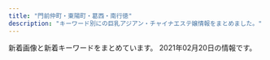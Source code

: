 ```yaml
---
title: "門前仲町・東陽町・葛西・南行徳"
description: "キーワード別にの巨乳アジアン・チャイナエステ嬢情報をまとめました。"
---
```


新着画像と新着キーワードをまとめています。
2021年02月20日の情報です。

<DmmAffiliateIns />
<KeywordTable
  shops={
    [
    {
        "station": "\u845b\u897f\u99c5\u535a\u7269\u9928\u53e3",
        "name": "Luna",
        "keywords": {
            "88": 7,
            "C": 33,
            "86": 42,
            "D": 16
        },
        "url": "http://k-rlx.com/",
        "img_links": [
            "http://k-rlx.com/girl/00.jpg",
            "http://k-rlx.com/s/images/top_2.jpg",
            "http://k-rlx.com/s/images/service_07.png",
            "http://k-rlx.com/s/uploads/02a.jpg",
            "http://k-rlx.com/images/sub_22.jpg",
            "http://k-rlx.com/girl/06a.jpg",
            "http://k-rlx.com/girl/010.jpg",
            "http://k-rlx.com/s/uploads/02.jpg",
            "http://k-rlx.com/images/sub_13.jpg",
            "http://k-rlx.com/girl/012.jpg",
            "http://k-rlx.com/s/images/slider/next.png",
            "http://k-rlx.com/s/images/acc_01.jpg",
            "http://k-rlx.com/images/index_13.jpg",
            "http://k-rlx.com/s/images/slider/3.jpg",
            "http://k-rlx.com/images/index_20.jpg",
            "http://k-rlx.com/s/images/pc.png",
            "http://k-rlx.com/girl/08a.jpg",
            "http://k-rlx.com/images/about.jpg",
            "http://k-rlx.com/images/index_03.jpg",
            "http://k-rlx.com/s/image/nav_cast.png",
            "http://k-rlx.com/s/images/slider/2.jpg",
            "http://k-rlx.com/s/image/nav_topics.png",
            "http://k-rlx.com/s/image/nav_top.png",
            "http://k-rlx.com/s/uploads/011.jpg",
            "http://k-rlx.com/girl/07.jpg",
            "http://k-rlx.com/images/index_06.jpg",
            "http://k-rlx.com/girl/011a.jpg",
            "http://k-rlx.com/images/staff_15.jpg",
            "http://k-rlx.com/girl/05.jpg",
            "http://k-rlx.com/girl/02.jpg",
            "http://k-rlx.com/images/index_27.jpg",
            "http://k-rlx.com/girl/03a.jpg",
            "http://k-rlx.com/girl/011.jpg",
            "http://k-rlx.com/s/images/t4.jpg",
            "http://k-rlx.com/images/index_05.jpg",
            "http://k-rlx.com/s/uploads/05a.jpg",
            "http://k-rlx.com/girl/09a.jpg",
            "http://k-rlx.com/girl/010a.jpg",
            "http://k-rlx.com/images/index_26.jpg",
            "http://k-rlx.com/images/index_07.jpg",
            "http://k-rlx.com/images/index_17.jpg",
            "http://k-rlx.com/s/uploads/01.jpg",
            "http://k-rlx.com/images/rec_15.jpg",
            "http://k-rlx.com/images/01.jpg",
            "http://k-rlx.com/images/02.jpg",
            "http://k-rlx.com/s/images/service_03.png",
            "http://k-rlx.com/s/images/t2.jpg",
            "http://k-rlx.com/images/index_15.jpg",
            "http://k-rlx.com/images/index_01.jpg",
            "http://k-rlx.com/girl/03.jpg",
            "http://k-rlx.com/images/rec.jpg",
            "http://k-rlx.com/girl/02a.jpg",
            "http://k-rlx.com/girl/01.jpg",
            "http://k-rlx.com/images/info.jpg",
            "http://k-rlx.com/images/index_28.jpg",
            "http://k-rlx.com/s/images/acc_04.jpg",
            "http://k-rlx.com/s/uploads/04.jpg",
            "http://k-rlx.com/images/index_23.jpg",
            "http://k-rlx.com/s/images/iphone.png",
            "http://k-rlx.com/s/uploads/09.jpg",
            "http://k-rlx.com/images/index_04.jpg",
            "http://k-rlx.com/s/uploads/07.jpg",
            "http://k-rlx.com/s/images/acc_02.jpg",
            "http://k-rlx.com/s/uploads/010.jpg",
            "http://k-rlx.com/girl/09.jpg",
            "http://k-rlx.com/s/image/nav_manga.png",
            "http://k-rlx.com/s/images/service_01.png",
            "http://k-rlx.com/s/image/nav_sys.png",
            "http://k-rlx.com/images/info_15.jpg",
            "http://k-rlx.com/images/index_21.jpg",
            "http://k-rlx.com/s/images/acc_05.jpg",
            "http://k-rlx.com/s/uploads/05.jpg",
            "http://k-rlx.com/s/uploads/08.jpg",
            "http://k-rlx.com/s/images/acc_06.jpg",
            "http://k-rlx.com/girl/06.jpg",
            "http://k-rlx.com/girl/013.jpg",
            "http://k-rlx.com/s/image/nav_hotel.png",
            "http://k-rlx.com/s/uploads/06.jpg",
            "http://k-rlx.com/s/images/tel.png",
            "http://k-rlx.com/s/images/t3.jpg",
            "http://k-rlx.com/girl/04.jpg",
            "http://k-rlx.com/girl/08.jpg",
            "http://k-rlx.com/s/images/t1.jpg",
            "http://k-rlx.com/s/uploads/03.jpg",
            "http://k-rlx.com/s/images/slider/prev.png",
            "http://k-rlx.com/s/images/okubokomachi.jpg",
            "http://k-rlx.com/images/sub_24.jpg",
            "http://k-rlx.com/s/images/slider/1.jpg",
            "http://k-rlx.com/s/images/acc_03.jpg",
            "http://k-rlx.com/images/index_02.jpg",
            "http://k-rlx.com/girl/05a.jpg"
        ]
    },
    {
        "name": "\u68ee\u306e\u5bb6",
        "url": "http://arm-salon.com/",
        "img_links": [
            "http://arm-salon.com/staff/mika/01mb.jpg",
            "http://arm-salon.com/staff/misa/01.jpg",
            "http://arm-salon.com/i/files/homeimg.jpg",
            "http://arm-salon.com/staff/sizuka/01mb.jpg",
            "http://arm-salon.com/staff/midori/01.jpg",
            "http://arm-salon.com/staff/emi/01mb.jpg",
            "http://arm-salon.com/staff/kana/01.jpg",
            "http://arm-salon.com/img/ttl_staff.png",
            "http://arm-salon.com/staff/hana/01.jpg",
            "http://arm-salon.com/staff/momo/01.jpg",
            "http://arm-salon.com/staff/hana/01mb.jpg",
            "http://arm-salon.com/staff/anna/01mb.jpg",
            "http://arm-salon.com/staff/yuyu/01.jpg",
            "http://arm-salon.com/staff/yui/01mb.jpg",
            "http://arm-salon.com/staff/yuyu/01mb.jpg",
            "http://arm-salon.com/staff/momo/01mb.jpg",
            "http://arm-salon.com/img/ttl_mobile.png",
            "http://arm-salon.com/staff/emi/01.jpg",
            "http://arm-salon.com/staff/anna/02.jpg",
            "http://arm-salon.com/staff/maki/01mb.jpg",
            "http://arm-salon.com/staff/kana/01mb.jpg",
            "http://arm-salon.com/img/att.png",
            "http://arm-salon.com/pic/top.png",
            "http://arm-salon.com/staff/midori/01mb.jpg",
            "http://arm-salon.com/pic/head.png",
            "http://arm-salon.com/staff/sizuka/01.jpg",
            "http://arm-salon.com/staff/yui/01.jpg",
            "http://arm-salon.com/staff/anna/01.jpg",
            "http://arm-salon.com/staff/misa/01mb.jpg",
            "http://arm-salon.com/staff/yuri/01mb.jpg",
            "http://arm-salon.com/staff/yuri/01.jpg",
            "http://arm-salon.com/staff/maki/01.jpg",
            "http://arm-salon.com/staff/mika/01.jpg"
        ],
        "station": "\u897f\u845b\u897f\u99c5\u5317\u53e3",
        "keywords": {
            "C": 22
        }
    },
    {
        "keywords": {
            "C": 6
        },
        "url": "http://www.nuku-mori.xyz/",
        "name": "\u6e29\u3082\u308a",
        "station": "\u6771\u967d\u753a\u99c51\u756a\u51fa\u53e3",
        "img_links": [
            "http://www.nuku-mori.xyz/images/staff/2/mika.jpg",
            "http://www.nuku-mori.xyz/images/nav/index-t_staff.jpg",
            "http://www.nuku-mori.xyz/images/staff/2/nana.jpg",
            "http://www.nuku-mori.xyz/images/index-take_07.jpg",
            "http://www.nuku-mori.xyz/images/sys.jpg",
            "http://www.nuku-mori.xyz/images/index-take_21.jpg",
            "http://www.nuku-mori.xyz/images/index-take_06.jpg",
            "http://www.nuku-mori.xyz/pad/off2.jpg",
            "http://www.nuku-mori.xyz/images/nav/c-nav-info.jpg",
            "http://www.nuku-mori.xyz/images/index-take_02.jpg",
            "http://www.nuku-mori.xyz/images/staff/2/yuki2.jpg",
            "http://www.nuku-mori.xyz/images/index-take_13.jpg",
            "http://www.nuku-mori.xyz/images/index-take_12.jpg",
            "http://www.nuku-mori.xyz/images/index-take_17.jpg",
            "http://www.nuku-mori.xyz/images/index-take_09.jpg",
            "http://www.nuku-mori.xyz/images/nav/c-nav-sys.jpg",
            "http://www.nuku-mori.xyz/images/staff/2/yuna.jpg",
            "http://www.nuku-mori.xyz/images/staff/2/ami.jpg"
        ]
    },
    {
        "img_links": [
            "http://es-chinese.info/wp-content/uploads/2020/11/mayixd2_\u526f\u672c.jpg",
            "http://es-chinese.info/wp-content/uploads/2020/11/sayumixd2_\u526f\u672c.jpg",
            "http://es-chinese.info/wp-content/uploads/2020/04/hina2_\u526f\u672c_\u526f\u672c-167x300.jpg",
            "http://es-chinese.info/wp-content/uploads/2020/12/haruxd2_\u526f\u672c-169x300.jpg",
            "http://es-chinese.info/wp-content/uploads/2021/01/aoyixd3_\u526f\u672c.jpg",
            "http://es-chinese.info/wp-content/uploads/2020/11/yukina1_\u526f\u672c.jpg",
            "http://es-chinese.info/wp-content/uploads/2020/04/hina1_\u526f\u672c-167x300.jpg",
            "http://es-chinese.info/wp-content/uploads/2020/11/akane6_\u526f\u672c.jpg",
            "http://es-chinese.info/wp-content/uploads/2020/12/haruxd1_\u526f\u672c-576x1024.jpg",
            "http://es-chinese.info/wp-content/uploads/2020/09/hare1_\u526f\u672c-500x750.jpg",
            "http://es-chinese.info/wp-content/uploads/2020/04/Aries3-500x750.jpg",
            "http://es-chinese.info/wp-content/uploads/2021/01/aoyixd2_\u526f\u672c-1-500x750.jpg",
            "http://es-chinese.info/wp-content/uploads/2021/01/aoyixd3_\u526f\u672c-212x300.jpg",
            "http://es-chinese.info/wp-content/uploads/2020/01/aya4_\u526f\u672c-500x750.jpg",
            "http://es-chinese.info/wp-content/uploads/2020/09/ayimixd_\u526f\u672c-1-500x750.jpg",
            "http://es-chinese.info/wp-content/uploads/2021/02/mireyixd1_\u526f\u672c-730x1024.jpg",
            "http://es-chinese.info/wp-content/uploads/2020/11/sayumixd1_\u526f\u672c-500x750.jpg",
            "http://es-chinese.info/wp-content/uploads/2020/11/sayumixd2_\u526f\u672c-500x750.jpg",
            "http://es-chinese.info/wp-content/uploads/2020/11/mayixd1_\u526f\u672c_\u526f\u672c.jpg",
            "http://es-chinese.info/wp-content/themes/template-salon2/images/main1.jpg",
            "http://es-chinese.info/wp-content/uploads/2021/02/mireyixd2_\u526f\u672c-500x750.jpg",
            "http://es-chinese.info/wp-content/uploads/2020/11/mayixd2_\u526f\u672c-162x300.jpg",
            "http://es-chinese.info/wp-content/uploads/2021/01/eri1_\u526f\u672c-752x1024.jpg",
            "http://es-chinese.info/wp-content/uploads/2020/09/ayimixd_\u526f\u672c-1-169x300.jpg",
            "http://es-chinese.info/wp-content/uploads/2021/01/aoyixd5_\u526f\u672c.jpg",
            "http://es-chinese.info/wp-content/uploads/2019/12/WeChat-Image_20191207141003.jpg",
            "http://es-chinese.info/wp-content/uploads/2020/11/sayumixd1_\u526f\u672c.jpg",
            "http://es-chinese.info/wp-content/uploads/2019/12/WeChat-Image_20191207141010-768x1024.jpg",
            "http://es-chinese.info/wp-content/uploads/2019/12/WeChat-Image_20191207141006-768x1024.jpg",
            "http://es-chinese.info/wp-content/uploads/2020/11/sayumixd3_\u526f\u672c-218x300.jpg",
            "http://es-chinese.info/wp-content/uploads/2021/01/aoyixd2_\u526f\u672c-1.jpg",
            "http://es-chinese.info/wp-content/themes/template-salon2/images/bnr.jpg",
            "http://es-chinese.info/wp-content/uploads/2020/09/ayimixd_\u526f\u672c-1-577x1024.jpg",
            "http://es-chinese.info/wp-content/uploads/2021/02/mireyixd1_\u526f\u672c.jpg",
            "http://es-chinese.info/wp-content/themes/template-salon2/images/noimg.jpg",
            "http://es-chinese.info/wp-content/uploads/2020/04/Aries3.jpg",
            "http://es-chinese.info/wp-content/uploads/2020/11/akanexd5_\u526f\u672c-745x1024.jpg",
            "http://es-chinese.info/wp-content/uploads/2020/11/akanexd5_\u526f\u672c-218x300.jpg",
            "http://es-chinese.info/wp-content/uploads/2021/02/mireyixd2_\u526f\u672c-216x300.jpg",
            "http://es-chinese.info/wp-content/uploads/2021/02/mireyixd1_\u526f\u672c-214x300.jpg",
            "http://es-chinese.info/wp-content/uploads/2021/01/aoyixd5_\u526f\u672c-500x750.jpg",
            "http://es-chinese.info/wp-content/uploads/2020/09/hare1_\u526f\u672c-169x300.jpg",
            "http://es-chinese.info/wp-content/uploads/2021/01/eri2_\u526f\u672c-228x300.jpg",
            "http://es-chinese.info/wp-content/uploads/2020/11/mayixd1_\u526f\u672c_\u526f\u672c-165x300.jpg",
            "http://es-chinese.info/wp-content/uploads/2021/02/mireyixd2_\u526f\u672c.jpg",
            "http://es-chinese.info/wp-content/uploads/2020/11/akane6_\u526f\u672c-162x300.jpg",
            "http://es-chinese.info/wp-content/uploads/2020/11/mayixd1_\u526f\u672c_\u526f\u672c-500x750.jpg",
            "http://es-chinese.info/wp-content/uploads/2020/11/yukina2_\u526f\u672c-209x300.jpg",
            "http://es-chinese.info/wp-content/uploads/2020/11/akane6_\u526f\u672c-500x750.jpg",
            "http://es-chinese.info/wp-content/uploads/2020/04/hina1_\u526f\u672c-500x750.jpg",
            "http://es-chinese.info/wp-content/uploads/2020/11/akanexd5_\u526f\u672c-500x750.jpg",
            "http://es-chinese.info/wp-content/uploads/2020/11/yukina2_\u526f\u672c-500x750.jpg",
            "http://es-chinese.info/wp-content/uploads/2020/12/haruxd1_\u526f\u672c-169x300.jpg",
            "http://es-chinese.info/wp-content/uploads/2020/11/sayumixd2_\u526f\u672c-221x300.jpg",
            "http://es-chinese.info/wp-content/uploads/2020/09/sana_\u526f\u672c-500x750.jpg",
            "http://es-chinese.info/wp-content/uploads/2020/11/yukina2_\u526f\u672c.jpg",
            "http://es-chinese.info/wp-content/uploads/2020/11/mayixd2_\u526f\u672c-552x1024.jpg",
            "http://es-chinese.info/wp-content/uploads/2019/12/WeChat-Image_20191207140959.jpg",
            "http://es-chinese.info/wp-content/uploads/2020/11/akane2_\u526f\u672c-162x300.jpg",
            "http://es-chinese.info/wp-content/uploads/2021/01/aoyixd5_\u526f\u672c-212x300.jpg",
            "http://es-chinese.info/wp-content/uploads/2021/02/mireyixd1_\u526f\u672c-500x750.jpg",
            "http://es-chinese.info/wp-content/uploads/2021/01/aoyixd4_\u526f\u672c-212x300.jpg",
            "http://es-chinese.info/wp-content/uploads/2020/04/hina1_\u526f\u672c-570x1024.jpg",
            "http://es-chinese.info/wp-content/uploads/2021/01/aoyixd3_\u526f\u672c-500x750.jpg",
            "http://es-chinese.info/wp-content/uploads/2020/11/mayixd2_\u526f\u672c-500x750.jpg",
            "http://es-chinese.info/wp-content/uploads/2020/11/sayumixd1_\u526f\u672c-218x300.jpg",
            "http://es-chinese.info/wp-content/uploads/2020/12/haruxd1_\u526f\u672c-500x750.jpg",
            "http://es-chinese.info/wp-content/uploads/2020/09/sana_\u526f\u672c-212x300.jpg",
            "http://es-chinese.info/wp-content/uploads/2021/01/eri1_\u526f\u672c-500x750.jpg",
            "http://es-chinese.info/wp-content/uploads/2020/11/sayumixd3_\u526f\u672c.jpg",
            "http://es-chinese.info/wp-content/uploads/2020/11/sayumixd3_\u526f\u672c-500x750.jpg",
            "http://es-chinese.info/wp-content/uploads/2020/11/yukina1_\u526f\u672c-212x300.jpg",
            "http://es-chinese.info/wp-content/uploads/2020/11/yukina1_\u526f\u672c-500x750.jpg",
            "http://es-chinese.info/wp-content/themes/template-salon2/images/header-tel.png",
            "http://es-chinese.info/wp-content/uploads/2021/01/eri1_\u526f\u672c.jpg",
            "http://es-chinese.info/wp-content/uploads/2020/12/haruxd1_\u526f\u672c.jpg"
        ],
        "url": "http://es-chinese.info/",
        "station": "\u884c\u5fb3\u99c5\u5317\u53e3",
        "keywords": {
            "E": 7,
            "\u30bb\u30af\u30b7\u30fc": 55,
            "F": 73,
            "G": 1
        },
        "name": "Aries \u30a2\u30ea\u30a8\u30b9"
    },
    {
        "keywords": {
            "D": 12,
            "88": 2,
            "C": 4,
            "86": 10,
            "87": 6
        },
        "url": "http://www.yeraisha.esjp.info/",
        "station": "\u9580\u524d\u4ef2\u753a\u99c51\u756a\u51fa\u53e3",
        "img_links": [
            "http://www.yeraisha.esjp.info/photo_news/upimg/541995f8e7a123b0df_0.jpg",
            "http://www.yeraisha.esjp.info/images/m-top004.jpg",
            "http://www.yeraisha.esjp.info/files/010.jpg",
            "http://www.yeraisha.esjp.info/files/010-02.jpg",
            "http://www.yeraisha.esjp.info/images/m-head01.jpg",
            "http://www.yeraisha.esjp.info/files/015-03.jpg",
            "http://www.yeraisha.esjp.info/files/001-02.jpg",
            "http://www.yeraisha.esjp.info/photo_news/upimg/541995f8e7a123b0df_1.jpg",
            "http://www.yeraisha.esjp.info/files/011-02.jpg",
            "http://www.yeraisha.esjp.info/files/001-03.jpg",
            "http://www.yeraisha.esjp.info/files/015.jpg",
            "http://www.yeraisha.esjp.info/files/002.jpg",
            "http://www.yeraisha.esjp.info/photo_news/upimg/470435fe983ea66714_0.jpg",
            "http://www.yeraisha.esjp.info/images/call.png",
            "http://www.yeraisha.esjp.info/photo_news/upimg/103916020c5436cbc3_0.jpg",
            "http://www.yeraisha.esjp.info/files/014.jpg",
            "http://www.yeraisha.esjp.info/files/011-03.jpg",
            "http://www.yeraisha.esjp.info/files/001.jpg",
            "http://www.yeraisha.esjp.info/files/007-02.jpg",
            "http://www.yeraisha.esjp.info/files/002-03.jpg",
            "http://www.yeraisha.esjp.info/files/010-03.jpg",
            "http://www.yeraisha.esjp.info/files/016-02.jpg",
            "http://www.yeraisha.esjp.info/files/016-03.jpg",
            "http://www.yeraisha.esjp.info/photo_news/upimg/569645ff576e68a2f9_1.jpg",
            "http://www.yeraisha.esjp.info/files/011.jpg",
            "http://www.yeraisha.esjp.info/files/003-02.jpg",
            "http://www.yeraisha.esjp.info/photo_news/upimg/287805fc9ed3c6dfd5_0.jpg",
            "http://www.yeraisha.esjp.info/files/007.jpg",
            "http://www.yeraisha.esjp.info/files/003.jpg",
            "http://www.yeraisha.esjp.info/photo_news/upimg/287876012472ea7f2e_1.jpg",
            "http://www.yeraisha.esjp.info/files/014-02.jpg",
            "http://www.yeraisha.esjp.info/photo_news/upimg/96590602a02528f39e_0.jpg",
            "http://www.yeraisha.esjp.info/photo_news/upimg/103916020c5436cbc3_1.jpg",
            "http://www.yeraisha.esjp.info/files/014-03.jpg",
            "http://www.yeraisha.esjp.info/photo_news/upimg/708855fa23e7b29bc6_1.jpg",
            "http://www.yeraisha.esjp.info/images/m-top003.jpg",
            "http://www.yeraisha.esjp.info/files/015-02.jpg",
            "http://www.yeraisha.esjp.info/files/002-02.jpg",
            "http://www.yeraisha.esjp.info/images/foot01.jpg",
            "http://www.yeraisha.esjp.info/files/016.jpg",
            "http://www.yeraisha.esjp.info/files/003-03.jpg",
            "http://www.yeraisha.esjp.info/photo_news/upimg/657035f9ba51dd5f6b_0.jpg",
            "http://www.yeraisha.esjp.info/files/007-03.jpg"
        ],
        "name": "\u591c\u6765\u9999"
    },
    {
        "keywords": {},
        "url": "https://whois.iest.info/",
        "station": "\u897f\u845b\u897f\u99c5\u5317\u53e3",
        "name": "\u8ab0\u304c\u3044\u308b\u306e?",
        "img_links": []
    },
    {
        "keywords": {
            "C": 16
        },
        "name": "Aegean Sea\u30fb\u30a8\u30fc\u30b2\u6d77",
        "url": "http://est-lux.com/",
        "station": "\u845b\u897f\u99c5\u4e2d\u592e\u53e3",
        "img_links": [
            "http://est-lux.com/pic/head.png",
            "http://est-lux.com/i/files/homeimg.jpg",
            "http://est-lux.com/staff/aya/01.jpg",
            "http://est-lux.com/img/ttl_recbnr.png",
            "http://est-lux.com/img/ttl_mobile.png",
            "http://est-lux.com/staff/miharu/01mb.jpg",
            "http://est-lux.com/staff/rina/01mb.jpg",
            "http://est-lux.com/staff/haruka/01.jpg",
            "http://est-lux.com/pic/campaign.png",
            "http://est-lux.com/img/ttl_staff.png",
            "http://est-lux.com/img/access/address.png",
            "http://est-lux.com/staff/miharu/01.jpg",
            "http://est-lux.com/staff/koko/01.jpg",
            "http://est-lux.com/staff/momo/01mb.jpg",
            "http://est-lux.com/staff/sakura/01.jpg",
            "http://est-lux.com/staff/momo/01.jpg",
            "http://est-lux.com/staff/haruka/01mb.jpg",
            "http://est-lux.com/staff/koko/01mb.jpg",
            "http://est-lux.com/staff/rina/01.jpg",
            "http://est-lux.com/staff/sakura/01mb.jpg",
            "http://est-lux.com/staff/aya/01mb.jpg"
        ]
    },
    {
        "keywords": {
            "E": 3,
            "86": 8,
            "D": 13,
            "87": 5,
            "89": 1,
            "82": 3,
            "F": 1,
            "83": 4,
            "84": 1,
            "90": 1,
            "C": 8,
            "85": 4
        },
        "name": "Honey Honey \u30fb\u30cf\u30cb\u30fc\u30cf\u30cb\u30fc",
        "url": "http://honey-honey.oks.bz/",
        "station": "\u884c\u5fb3\u99c5\u5357\u53e3",
        "img_links": [
            "http://honey-honey.oks.bz/photos/sites/12/2020/02/2020022712250768.jpg",
            "http://honey-honey.oks.bz/photos/sites/12/2020/12/202012161830054.jpg",
            "http://honey-honey.oks.bz/photos/sites/12/2018/11/2018112411391860.jpg",
            "http://honey-honey.oks.bz/photos/sites/12/2019/03/2019031519301066.jpg",
            "http://honey-honey.oks.bz/photos/sites/12/2020/12/2020122317270920.jpg",
            "http://honey-honey.oks.bz/photos/sites/12/2020/02/2020021813422714.jpg",
            "http://honey-honey.oks.bz/photos/sites/12/2018/12/2018121114310827.jpg",
            "http://honey-honey.oks.bz/photos/sites/12/2018/05/2018052507565947.jpg",
            "http://honey-honey.oks.bz/images/s_news.jpg",
            "http://honey-honey.oks.bz/photos/sites/12/2021/01/2021010819070927.jpg",
            "http://honey-honey.oks.bz/photos/sites/12/2019/09/2019092614582660.jpg",
            "http://honey-honey.oks.bz/photos/sites/12/2020/12/2020120213320379.jpg",
            "http://honey-honey.oks.bz/photos/sites/12/2020/12/2020122317262280.jpg",
            "http://honey-honey.oks.bz/photos/sites/12/2020/10/2020102718213243.jpg",
            "http://honey-honey.oks.bz/photos/sites/12/2018/06/2018062609292113.jpg",
            "http://honey-honey.oks.bz/images/s_link.png",
            "http://honey-honey.oks.bz/photos/sites/12/2018/09/2018091109422420.jpg",
            "http://honey-honey.oks.bz/photos/sites/12/2019/07/2019073011000090.jpg",
            "http://honey-honey.oks.bz/images/s_staff.png",
            "http://honey-honey.oks.bz/photos/sites/12/2018/08/2018083009422342.jpg",
            "http://honey-honey.oks.bz/photos/sites/12/2018/05/201805250756593.jpg",
            "http://honey-honey.oks.bz/images/s_face.jpg",
            "http://honey-honey.oks.bz/photos/sites/12/2020/01/2020012916562962.jpg",
            "http://honey-honey.oks.bz/photos/sites/12/2020/01/2020010912552782.jpg",
            "http://honey-honey.oks.bz/images/mobile.jpg",
            "http://honey-honey.oks.bz/photos/sites/12/2018/10/2018100114043182.jpg",
            "http://honey-honey.oks.bz/images/room2.jpg",
            "http://honey-honey.oks.bz/images/top.png",
            "http://honey-honey.oks.bz/images/s_mobile.jpg",
            "http://honey-honey.oks.bz/photos/sites/12/2020/01/2020010611404957.jpg",
            "http://honey-honey.oks.bz/photos/sites/12/2019/09/2019090915443421.jpg",
            "http://honey-honey.oks.bz/photos/sites/12/2020/07/2020072713102372.jpg",
            "http://honey-honey.oks.bz/images/room1.jpg",
            "http://honey-honey.oks.bz/photos/sites/12/2020/06/202006221317315.jpg",
            "http://honey-honey.oks.bz/photos/sites/12/2019/01/2019010713202685.jpg",
            "http://honey-honey.oks.bz/photos/sites/12/2018/05/2018052507565915.jpg",
            "http://honey-honey.oks.bz/photos/sites/12/2018/08/2018082509443047.jpg"
        ]
    },
    {
        "img_links": [
            "http://akien.work/jiejing2.jpg",
            "http://akien.work/jiejing5.jpg",
            "http://akien.work/6.jpeg",
            "http://akien.work/head_4_4332_1544580584784110.jpg",
            "http://akien.work/5.jpeg",
            "http://akien.work/jiejing4.jpg",
            "http://akien.work/jiejing3.jpg",
            "http://akien.work/staff_7559_1547886875744350.jpg",
            "http://akien.work/fengjing2.jpg",
            "http://akien.work/jiejing6.jpg",
            "http://akien.work/staff_7170_1544625837499078_1.jpg",
            "http://akien.work/jiejing1.jpg",
            "http://akien.work/ditu.jpg",
            "http://akien.work/staff_7170_1544625837499078.jpg",
            "http://akien.work/head_1_4332_15445805847677.jpg",
            "http://akien.work/head_2_4332_1544580584367843.jpg"
        ],
        "name": "\u3084\u3059\u3089\u304e",
        "keywords": {},
        "url": "http://akien.work/",
        "station": "\u8239\u5800\u99c5\u5317\u53e3"
    },
    {
        "station": "\u897f\u845b\u897f\u99c5\u5317\u53e3",
        "img_links": [],
        "keywords": {},
        "name": "\u30b9\u30a4\u30fc\u30c8\u30cf\u30fc\u30c8",
        "url": "http://k-este.info/"
    },
    {
        "url": "https://277025115.wixsite.com/mysite-1/",
        "keywords": {
            "\u4e73": 1
        },
        "img_links": [
            "https://static.wixstatic.com/media/1fd55af04cc9e233f6ca4e29b72ebb00.png",
            "https://static.wixstatic.com/media/0e987e_1679ce0bb843404cba048e3d4a181a6c~mv2_d_2207_3225_s_2.jpg",
            "https://static.wixstatic.com/media/0e987e_66104f110fe3427aad9bb0b8a4442826~mv2.jpg",
            "https://static.wixstatic.com/media/0e987e_1b192f7e81e74112b0226c8e6a717c8f~mv2.jpg",
            "https://static.wixstatic.com/media/0e987e_f81114d4a5824d15974d25ecb4b8bdf0~mv2.png",
            "https://static.wixstatic.com/media/0e987e_66dae9fff67a4a7a8ae0dc9e20f796f8~mv2.png",
            "https://static.wixstatic.com/media/0e987e_cfdd0d64f4194102b1b5e79b9f13ab93~mv2_d_3225_2419_s_4_2.jpg",
            "https://static.wixstatic.com/media/0e987e_4eea8036a1684d93b818072fe6423fa4~mv2.jpg",
            "https://static.wixstatic.com/media/0e987e_04865866db29405f837253bbbb514370~mv2.jpg",
            "https://static.wixstatic.com/media/41d000_8ebb7d13d81ea4139c54644b997e8076.png",
            "https://static.wixstatic.com/media/0e987e_a1b224f50322408086988edc5198b273~mv2.jpg"
        ],
        "name": "MINAEN",
        "station": "\u7be0\u5d0e\u99c5\u897f\u53e3"
    },
    {
        "keywords": {
            "87": 4,
            "C": 2,
            "D": 6,
            "88": 2,
            "86": 2
        },
        "url": "http://www.bestlove.esjp.info/",
        "name": "Best Love",
        "station": "\u9580\u524d\u4ef2\u753a\u99c54\u756a\u53e3",
        "img_links": [
            "http://www.bestlove.esjp.info/images/m-top-right04.jpg",
            "http://www.bestlove.esjp.info/images/m-top-right01.jpg",
            "http://www.bestlove.esjp.info/images/m-right.jpg",
            "http://www.bestlove.esjp.info/images/top-left01.jpg",
            "http://www.bestlove.esjp.info/images/m-top-right02.jpg",
            "http://www.bestlove.esjp.info/images/m-left.jpg",
            "http://www.bestlove.esjp.info/files/001.jpg",
            "http://www.bestlove.esjp.info/images/m-top-right03.jpg",
            "http://www.bestlove.esjp.info/photo_news/upimg/61950600fc59c3ddfa_0.jpg",
            "http://www.bestlove.esjp.info/images/m-top03.jpg",
            "http://www.bestlove.esjp.info/files/002.jpg",
            "http://www.bestlove.esjp.info/images/m-head.jpg",
            "http://www.bestlove.esjp.info/files/003.jpg",
            "http://www.bestlove.esjp.info/images/m-top02.jpg",
            "http://www.bestlove.esjp.info/photo_news/upimg/61950600fc59c3ddfa_1.jpg",
            "http://www.bestlove.esjp.info/images/call.png",
            "http://www.bestlove.esjp.info/images/m-yejiao.jpg",
            "http://www.bestlove.esjp.info/files/004.jpg"
        ]
    },
    {
        "keywords": {
            "D": 24,
            "86": 8,
            "83": 8,
            "85": 24,
            "E": 8,
            "88": 16,
            "F": 8,
            "C": 30
        },
        "img_links": [
            "https://chokoi.tyo.cm/photos/sites/79/2021/01/2021011705333781.jpg",
            "https://chokoi.tyo.cm/images/room3.jpg",
            "https://chokoi.tyo.cm/photos/sites/79/2020/11/2020111809493614.jpg",
            "https://chokoi.tyo.cm/images/sp_tit_staff.png",
            "https://chokoi.tyo.cm/images/link_nav03.jpg",
            "https://chokoi.tyo.cm/images/sp_tit_news.png",
            "https://chokoi.tyo.cm/photos/sites/79/2020/11/2020111806404713.jpg",
            "https://chokoi.tyo.cm/images/room2.jpg",
            "https://chokoi.tyo.cm/images/sp_nav02.png",
            "https://chokoi.tyo.cm/images/re.png",
            "https://chokoi.tyo.cm/images/link_nav06.jpg",
            "https://chokoi.tyo.cm/images/link_nav01.jpg",
            "https://chokoi.tyo.cm/images/img_service01.jpg",
            "https://chokoi.tyo.cm/photos/sites/79/2020/11/2020111806404634.jpg",
            "https://chokoi.tyo.cm/photos/sites/79/2020/11/2020111806404670.jpg",
            "https://chokoi.tyo.cm/photos/sites/79/2020/11/2020111806404558.jpg",
            "https://chokoi.tyo.cm/images/sp_top.jpg",
            "https://chokoi.tyo.cm/images/link_nav04.jpg",
            "https://chokoi.tyo.cm/images/sp_nav01.png",
            "https://chokoi.tyo.cm/images/room4.jpg",
            "https://chokoi.tyo.cm/photos/sites/79/2020/11/2020111806404733.jpg",
            "https://chokoi.tyo.cm/images/link_nav02.jpg",
            "https://chokoi.tyo.cm/photos/sites/79/2020/11/202011180701419.jpg",
            "https://chokoi.tyo.cm/images/card.png",
            "https://chokoi.tyo.cm/photos/sites/79/2020/11/2020111809515157.jpg",
            "https://chokoi.tyo.cm/images/link_nav05.jpg",
            "https://chokoi.tyo.cm/images/img_service02.jpg",
            "https://chokoi.tyo.cm/images/end.png",
            "https://chokoi.tyo.cm/images/sp_end.jpg",
            "https://chokoi.tyo.cm/images/room1.jpg",
            "https://chokoi.tyo.cm/images/sp_nav03.png",
            "https://chokoi.tyo.cm/images/img_service03.jpg",
            "https://chokoi.tyo.cm/images/top.png"
        ],
        "station": "\u6728\u5834\u99c54b\u51fa\u53e3",
        "url": "https://chokoi.tyo.cm/",
        "name": "\u8776\u604b"
    },
    {
        "img_links": [
            "http://aroma-resort.xyz/images/s4.jpg",
            "http://aroma-resort.xyz/images/service.png",
            "http://aroma-resort.xyz/images/mobile.jpg",
            "http://aroma-resort.xyz/images/g1.jpg",
            "http://aroma-resort.xyz/images/g7.jpg",
            "http://aroma-resort.xyz/images/g5.jpg",
            "http://aroma-resort.xyz/images/main_top.png",
            "http://aroma-resort.xyz/images/g8.jpg",
            "http://aroma-resort.xyz/images/g3.jpg",
            "http://aroma-resort.xyz/images/new1.png",
            "http://aroma-resort.xyz/images/zi_staff.png",
            "http://aroma-resort.xyz/images/s1.jpg",
            "http://aroma-resort.xyz/images/tel.png",
            "http://aroma-resort.xyz/images/r3.jpg",
            "http://aroma-resort.xyz/images/g4.jpg",
            "http://aroma-resort.xyz/images/pick.png",
            "http://aroma-resort.xyz/images/s5.jpg",
            "http://aroma-resort.xyz/images/r2.jpg",
            "http://aroma-resort.xyz/images/zi_massage.png",
            "http://aroma-resort.xyz/images/xian.png",
            "http://aroma-resort.xyz/images/s2.jpg",
            "http://aroma-resort.xyz/images/infotiao1.jpg",
            "http://aroma-resort.xyz/images/new3.png",
            "http://aroma-resort.xyz/images/g6.jpg",
            "http://aroma-resort.xyz/images/g2.jpg",
            "http://aroma-resort.xyz/images/main_bottom.png",
            "http://aroma-resort.xyz/images/r4.jpg",
            "http://aroma-resort.xyz/images/g0.jpg",
            "http://aroma-resort.xyz/images/r1.jpg",
            "http://aroma-resort.xyz/images/s3.jpg",
            "http://aroma-resort.xyz/images/yuyu.jpg"
        ],
        "station": "\u6728\u5834\u99c52\u756a\u53e3",
        "keywords": {
            "E": 3,
            "D": 4,
            "C": 1
        },
        "url": "http://aroma-resort.xyz/",
        "name": "\u30a2\u30ed\u30de\u30ea\u30be\u30fc\u30c8"
    },
    {
        "keywords": {
            "84": 45,
            "82": 45,
            "83": 135,
            "90": 45,
            "86": 90,
            "85": 270,
            "E": 90,
            "88": 45,
            "C": 77,
            "D": 540
        },
        "url": "http://sanand.xyz.mn/",
        "station": "\u884c\u5fb3\u99c5\u5357\u53e3",
        "name": "SANAND\u30fb\u30b5\u30ca\u30f3\u30c9",
        "img_links": [
            "http://sanand.xyz.mn/photos/sites/90/2020/01/202001020833354.jpg",
            "http://sanand.xyz.mn/images/xin.jpg",
            "http://sanand.xyz.mn/images/s_face.jpg",
            "http://sanand.xyz.mn/photos/sites/90/2020/01/2020012107105138.jpg",
            "http://sanand.xyz.mn/photos/sites/90/2020/01/2020011501300273.jpg",
            "http://sanand.xyz.mn/photos/sites/90/2020/03/2020031401200395.jpg",
            "http://sanand.xyz.mn/images/s2.jpg",
            "http://sanand.xyz.mn/photos/sites/90/2019/11/2019111403181636.jpg",
            "http://sanand.xyz.mn/photos/sites/90/2020/03/2020031206204519.jpg",
            "http://sanand.xyz.mn/images/mobile.jpg",
            "http://sanand.xyz.mn/photos/sites/90/2019/12/2019121604305596.jpg",
            "http://sanand.xyz.mn/images/s_link.jpg",
            "http://sanand.xyz.mn/photos/sites/90/2020/01/2020011101185841.jpg",
            "http://sanand.xyz.mn/images/s_staff.jpg",
            "http://sanand.xyz.mn/photos/sites/90/2019/11/2019111403182365.jpg",
            "http://sanand.xyz.mn/photos/sites/90/2020/01/2020010108004539.jpg",
            "http://sanand.xyz.mn/photos/sites/90/2019/11/2019112704234232.jpg",
            "http://sanand.xyz.mn/images/top.png",
            "http://sanand.xyz.mn/images/s1.jpg",
            "http://sanand.xyz.mn/photos/sites/90/2020/05/202005060119462.jpg",
            "http://sanand.xyz.mn/photos/sites/90/2020/07/202007040128087.jpg",
            "http://sanand.xyz.mn/photos/sites/90/2020/05/2020050601194464.jpg",
            "http://sanand.xyz.mn/photos/sites/90/2019/11/2019112704233985.jpg",
            "http://sanand.xyz.mn/images/s_news.jpg",
            "http://sanand.xyz.mn/photos/sites/90/2020/05/2020053110211696.jpg",
            "http://sanand.xyz.mn/images/s_pick.jpg"
        ]
    },
    {
        "keywords": {
            "83": 21,
            "86": 147,
            "F": 21,
            "88": 21,
            "87": 189,
            "D": 252,
            "E": 63,
            "84": 42,
            "C": 105,
            "85": 21
        },
        "url": "http://wink.ies.fun/",
        "name": "\u30a6\u30a3\u30f3\u30af",
        "station": "\u884c\u5fb3\u99c5\u5357\u53e3",
        "img_links": [
            "http://wink.ies.fun/photos/sites/20/2018/08/2018080306110738.jpg",
            "http://wink.ies.fun/images/face.jpg",
            "http://wink.ies.fun/photos/sites/20/2019/06/2019061915435918.jpg",
            "http://wink.ies.fun/images/room2.jpg",
            "http://wink.ies.fun/photos/sites/20/2018/07/2018070207212392.jpg",
            "http://wink.ies.fun/images/top.jpg",
            "http://wink.ies.fun/photos/sites/20/2020/11/202011061146424.jpg",
            "http://wink.ies.fun/photos/sites/20/2018/06/2018062405332467.jpg",
            "http://wink.ies.fun/images/pick.jpg",
            "http://wink.ies.fun/photos/sites/20/2018/10/2018102919483490.jpg",
            "http://wink.ies.fun/photos/sites/20/2020/10/2020100316205587.jpg",
            "http://wink.ies.fun/photos/sites/20/2020/11/202011101651087.jpg",
            "http://wink.ies.fun/photos/sites/20/2019/04/2019041515591316.jpg",
            "http://wink.ies.fun/photos/sites/20/2018/11/2018111613252721.jpg",
            "http://wink.ies.fun/photos/sites/20/2018/09/201809080528318.jpg",
            "http://wink.ies.fun/photos/sites/20/2018/06/2018062606300362.jpg",
            "http://wink.ies.fun/photos/sites/20/2018/06/2018062405332458.jpg",
            "http://wink.ies.fun/photos/sites/20/2018/07/2018070107524796.jpg",
            "http://wink.ies.fun/images/line.jpg",
            "http://wink.ies.fun/images/mobile.jpg",
            "http://wink.ies.fun/images/s_staff.png",
            "http://wink.ies.fun/photos/sites/20/2020/09/2020092116271233.jpg",
            "http://wink.ies.fun/images/room1.jpg",
            "http://wink.ies.fun/photos/sites/20/2019/02/2019022617373011.jpg",
            "http://wink.ies.fun/photos/sites/20/2019/08/2019080917523771.jpg",
            "http://wink.ies.fun/photos/sites/20/2018/11/2018112017095744.jpg",
            "http://wink.ies.fun/images/room4.jpg",
            "http://wink.ies.fun/photos/sites/20/2018/08/201808170855313.jpg",
            "http://wink.ies.fun/images/room3.jpg",
            "http://wink.ies.fun/photos/sites/20/2018/08/2018080301152319.jpg",
            "http://wink.ies.fun/photos/sites/20/2019/11/201911040423088.jpg"
        ]
    },
    {
        "img_links": [],
        "name": "\u3072\u307e\u308f\u308a",
        "keywords": {},
        "url": "http://viuwea.xyz/",
        "station": "\u6728\u5834\u99c52\u756a\u51fa\u53e3"
    },
    {
        "img_links": [
            "http://eurynome-est.biz/css/staff/staff01.png",
            "http://eurynome-est.biz/css/m-head.jpg",
            "http://eurynome-est.biz/css/m-top-right02.jpg",
            "http://eurynome-est.biz/css/m-left.jpg",
            "http://eurynome-est.biz/css/m-top-right03.jpg",
            "http://eurynome-est.biz/css/m-right.jpg",
            "http://eurynome-est.biz/css/m-top02.jpg",
            "http://eurynome-est.biz/css/m-yejiao.jpg",
            "http://eurynome-est.biz/css/staff/staff03.png",
            "http://eurynome-est.biz/css/staff/staff05.png",
            "http://eurynome-est.biz/css/m-top-right04.jpg",
            "http://eurynome-est.biz/css/m-top-right01.jpg",
            "http://eurynome-est.biz/css/top-left01.jpg",
            "http://eurynome-est.biz/images/call.png",
            "http://eurynome-est.biz/css/staff/staff02.png"
        ],
        "url": "http://eurynome-est.biz/",
        "name": "YOU\uff06I",
        "station": "\u9580\u524d\u4ef2\u753a\u99c54\u756a\u51fa\u53e3",
        "keywords": {}
    },
    {
        "img_links": [
            "http://cuorea-massage.work/i/img/sta21.jpg",
            "http://cuorea-massage.work/img/sta17.jpg",
            "http://cuorea-massage.work/i/img/r1.jpg",
            "http://cuorea-massage.work/img/st1.jpg",
            "http://cuorea-massage.work/img/s21.jpg",
            "http://cuorea-massage.work/img/m3.jpg",
            "http://cuorea-massage.work/img/m40.jpg",
            "http://cuorea-massage.work/img/s4.jpg",
            "http://cuorea-massage.work/img/st12.jpg",
            "http://cuorea-massage.work/img/m60.jpg",
            "http://cuorea-massage.work/i/img/sta7.jpg",
            "http://cuorea-massage.work/img/s16.jpg",
            "http://cuorea-massage.work/i/img/sta12.jpg",
            "http://cuorea-massage.work/i/img/st21.jpg",
            "http://cuorea-massage.work/img/s7.jpg",
            "http://cuorea-massage.work/i/img/paypay.jpg",
            "http://cuorea-massage.work/img/st11.jpg",
            "http://cuorea-massage.work/i/img/sta1.jpg",
            "http://cuorea-massage.work/img/m6.jpg",
            "http://cuorea-massage.work/img/st13.jpg",
            "http://cuorea-massage.work/img/m5.jpg",
            "http://cuorea-massage.work/img/sta16.jpg",
            "http://cuorea-massage.work/img/sta11.jpg",
            "http://cuorea-massage.work/img/st15.jpg",
            "http://cuorea-massage.work/img/sta19.jpg",
            "http://cuorea-massage.work/img/botton.jpg",
            "http://cuorea-massage.work/img/s15.jpg",
            "http://cuorea-massage.work/img/s1.jpg",
            "http://cuorea-massage.work/img/head.jpg",
            "http://cuorea-massage.work/img/st17.jpg",
            "http://cuorea-massage.work/img/st16.jpg",
            "http://cuorea-massage.work/img/sta22.jpg",
            "http://cuorea-massage.work/img/s22.jpg",
            "http://cuorea-massage.work/i/img/sta19.jpg",
            "http://cuorea-massage.work/img/sta13.jpg",
            "http://cuorea-massage.work/i/img/sta22.jpg",
            "http://cuorea-massage.work/i/img/sta16.jpg",
            "http://cuorea-massage.work/img/st04.jpg",
            "http://cuorea-massage.work/img/st015.jpg",
            "http://cuorea-massage.work/i/img/sta15.jpg",
            "http://cuorea-massage.work/img/sta1.jpg",
            "http://cuorea-massage.work/i/img/r3.jpg",
            "http://cuorea-massage.work/img/fla.jpg",
            "http://cuorea-massage.work/img/st4.jpg",
            "http://cuorea-massage.work/i/img/nos.jpg",
            "http://cuorea-massage.work/img/sta4.jpg",
            "http://cuorea-massage.work/img/m50.jpg",
            "http://cuorea-massage.work/img/sta15.jpg",
            "http://cuorea-massage.work/img/m2.jpg",
            "http://cuorea-massage.work/i/img/sta11.jpg",
            "http://cuorea-massage.work/img/m20.jpg",
            "http://cuorea-massage.work/img/st21.jpg",
            "http://cuorea-massage.work/img/st19.jpg",
            "http://cuorea-massage.work/img/m1.jpg",
            "http://cuorea-massage.work/img/sta7.jpg",
            "http://cuorea-massage.work/i/img/sta4.jpg",
            "http://cuorea-massage.work/img/fla-2.jpg",
            "http://cuorea-massage.work/img/sta12.jpg",
            "http://cuorea-massage.work/img/s19.jpg",
            "http://cuorea-massage.work/img/s11.jpg",
            "http://cuorea-massage.work/img/credit.jpg",
            "http://cuorea-massage.work/img/m30.jpg",
            "http://cuorea-massage.work/img/st22.jpg",
            "http://cuorea-massage.work/img/st7.jpg",
            "http://cuorea-massage.work/img/nos.jpg",
            "http://cuorea-massage.work/img/s12.jpg",
            "http://cuorea-massage.work/img/m4.jpg",
            "http://cuorea-massage.work/i/img/sta17.jpg",
            "http://cuorea-massage.work/img/sta21.jpg",
            "http://cuorea-massage.work/i/img/r2.jpg",
            "http://cuorea-massage.work/img/s13.jpg"
        ],
        "station": "\u6771\u967d\u753a\u99c54\u756a\u51fa\u53e3",
        "name": "\u30af\u30aa\u30ec\u30a2",
        "keywords": {
            "88": 4,
            "87": 5,
            "D": 19,
            "86": 15,
            "E": 7,
            "85": 3,
            "C": 20
        },
        "url": "http://cuorea-massage.work/"
    },
    {
        "station": "\u897f\u845b\u897f\u99c5\u5357\u53e3",
        "keywords": {
            "C": 11
        },
        "name": "\u685c",
        "url": "http://sakura-est.xyz/",
        "img_links": [
            "http://sakura-est.xyz/images/mobile.png",
            "http://eskk.sakura-est.xyz/uploads//g2-225x300.jpg",
            "http://eskk.sakura-est.xyz/uploads//g5-225x300.jpg",
            "http://sakura-est.xyz/images/pickt.png",
            "http://sakura-est.xyz/images/r03.jpg",
            "http://eskk.sakura-est.xyz/uploads//g4.jpg",
            "http://sakura-est.xyz/images/gat.png",
            "http://eskk.sakura-est.xyz/uploads//g1-225x300.jpg",
            "http://sakura-est.xyz/images/r01.jpg",
            "http://sakura-est.xyz/images/r04.jpg",
            "http://sakura-est.xyz/images/g0.jpg",
            "http://sakura-est.xyz/images/r02.jpg",
            "http://sakura-est.xyz/images/tite-staff.png",
            "http://sakura-est.xyz/images/newt.png"
        ]
    },
    {
        "img_links": [],
        "name": "CUTE GIRLS",
        "url": "https://cg.uouono.com/",
        "keywords": {},
        "station": "\u897f\u845b\u897f\u99c5\u5357\u53e3"
    },
    {
        "name": "\u30e9\u30fb\u30e1\u30fc\u30eb",
        "img_links": [
            "http://lamar-massage.work/img/st32.png",
            "http://lamar-massage.work/img/st35.jpg",
            "http://lamar-massage.work/i/img/r2.jpg",
            "http://lamar-massage.work/img/s35.jpg",
            "http://lamar-massage.work/img/sta32.png",
            "http://lamar-massage.work/i/img/r3.jpg",
            "http://lamar-massage.work/i/img/sta23.png",
            "http://lamar-massage.work/img/link-1.png",
            "http://lamar-massage.work/img/sta31.png",
            "http://lamar-massage.work/img/sta28.png",
            "http://lamar-massage.work/img/link-2.png",
            "http://lamar-massage.work/img/mo.png",
            "http://lamar-massage.work/img/ss35.jpg",
            "http://lamar-massage.work/img/bottom.png",
            "http://lamar-massage.work/img/sta34.jpg",
            "http://lamar-massage.work/img/sta30.png",
            "http://lamar-massage.work/img/s28.png",
            "http://lamar-massage.work/i/img/sta33.png",
            "http://lamar-massage.work/i/img/sta29.png",
            "http://lamar-massage.work/i/img/sta31.png",
            "http://lamar-massage.work/img/sta29.png",
            "http://lamar-massage.work/img/st29.png",
            "http://lamar-massage.work/i/img/top.jpg",
            "http://lamar-massage.work/i/img/r4.jpg",
            "http://lamar-massage.work/img/st34.jpg",
            "http://lamar-massage.work/img/st28.png",
            "http://lamar-massage.work/img/sta14.png",
            "http://lamar-massage.work/img/s14.png",
            "http://lamar-massage.work/img/link-3.png",
            "http://lamar-massage.work/i/img/sta34.jpg",
            "http://lamar-massage.work/img/sta35.jpg",
            "http://lamar-massage.work/img/s32.png",
            "http://lamar-massage.work/img/ss14.png",
            "http://lamar-massage.work/img/st31.png",
            "http://lamar-massage.work/img/st14.png",
            "http://lamar-massage.work/i/img/sm.jpg",
            "http://lamar-massage.work/i/img/sta14.png",
            "http://lamar-massage.work/i/img/sta32.png",
            "http://lamar-massage.work/img/s31.png",
            "http://lamar-massage.work/img/nos.png",
            "http://lamar-massage.work/img/s30.png",
            "http://lamar-massage.work/img/head.png",
            "http://lamar-massage.work/img/s34.jpg",
            "http://lamar-massage.work/img/st30.png",
            "http://lamar-massage.work/img/st33.png",
            "http://lamar-massage.work/i/img/sta30.png",
            "http://lamar-massage.work/i/img/sta35.jpg",
            "http://lamar-massage.work/i/img/sta28.png",
            "http://lamar-massage.work/img/sta33.png",
            "http://lamar-massage.work/img/link-4.png",
            "http://lamar-massage.work/i/img/sta24.png"
        ],
        "url": "http://lamar-massage.work/",
        "keywords": {
            "86": 1,
            "88": 5,
            "87": 3,
            "C": 17
        },
        "station": "\u9580\u524d\u4ef2\u753a\u99c53\u756a\u53e3"
    },
    {
        "img_links": [
            "http://wientry.work/uploads/210204/1-210204145321421.jpg",
            "http://wientry.work/uploads/210204/1-2102041451144E.jpg",
            "http://wientry.work/static/picture/nav-005.png",
            "http://wientry.work/static/picture/left.jpg",
            "http://wientry.work/static/picture/right.jpg",
            "http://wientry.work/static/picture/tel.png",
            "http://wientry.work/static/picture/nav-002.png",
            "http://wientry.work/static/picture/nav-003.png",
            "http://wientry.work/static/picture/nav-001.png",
            "http://wientry.work/static/picture/top01.png",
            "http://wientry.work/static/picture/top003.jpg",
            "http://wientry.work/uploads/210204/1-2102041454259C.jpg",
            "http://wientry.work/static/picture/nav-004.png",
            "http://wientry.work/static/picture/nav-006.png"
        ],
        "url": "http://wientry.work/",
        "name": "\u30e9\u30d6\u30ea\u30fc",
        "keywords": {
            "84": 1,
            "D": 2,
            "88": 1,
            "85": 1,
            "C": 1
        },
        "station": "\u884c\u5fb3\u99c5"
    },
    {
        "station": "\u884c\u5fb3\u99c5\u5357\u53e3",
        "url": "http://yurichan.info/",
        "name": "\u30e6\u30ea\u3061\u3083\u3093",
        "img_links": [
            "http://yurichan.info/picture/s_new.png",
            "http://yurichan.info/picture/end.png",
            "http://yurichan.info/uploads/210219/1-210219153SC08.jpg",
            "http://yurichan.info/picture/top23.png",
            "http://yurichan.info/uploads/201105/1-2011051P23WW.jpg",
            "http://yurichan.info/uploads/201105/1-2011051P31MW.jpg",
            "http://yurichan.info/html/dianna_jing/images/room3.jpg",
            "http://yurichan.info/html/dianna_jing/images/room2.jpg",
            "http://yurichan.info/picture/i_therapist.png",
            "http://yurichan.info/html/dianna_jing/images/room1.jpg",
            "http://yurichan.info/html/dianna_jing/images/room4.jpg",
            "http://yurichan.info/picture/top22.png",
            "http://yurichan.info/picture/photo3.png",
            "http://yurichan.info/uploads/201116/1-201116132154547.jpg",
            "http://yurichan.info/uploads/201105/1-2011051P21C63.jpg",
            "http://yurichan.info/picture/s_staff.png"
        ],
        "keywords": {}
    },
    {
        "url": "http://lover.esnavi.work/",
        "name": "LOVER",
        "keywords": {
            "88": 2,
            "90": 6,
            "86": 1,
            "89": 3,
            "\u80f8": 1,
            "F": 1
        },
        "img_links": [
            "http://lover.esnavi.work/int1.png",
            "http://lover.esnavi.work/2/uploadimg/1605022914.jpeg",
            "http://lover.esnavi.work/2/uploadimg/1605023598.jpeg",
            "http://lover.esnavi.work/2/uploadimg/1605023370.jpeg",
            "http://lover.esnavi.work/int2.png",
            "http://lover.esnavi.work/sys1.jpg",
            "http://lover.esnavi.work/2/uploadimg/1605023215.jpeg",
            "http://lover.esnavi.work/2/uploadimg/1605023116.jpeg",
            "http://lover.esnavi.work/2/uploadimg/1605023910.jpeg",
            "http://lover.esnavi.work/interior_t.jpg",
            "http://lover.esnavi.work/2/uploadimg/1608526967.jpeg",
            "http://lover.esnavi.work/2/uploadimg/1607932603.jpeg",
            "http://lover.esnavi.work/2/uploadimg/1605023511.jpeg",
            "http://lover.esnavi.work/2/uploadimg/1605024124.jpeg",
            "http://lover.esnavi.work/2/uploadimg/1610349374.jpeg",
            "http://lover.esnavi.work/ac2.jpg",
            "http://lover.esnavi.work/2/uploadimg/1611986397.png",
            "http://lover.esnavi.work/news.jpg",
            "http://lover.esnavi.work/head.jpg",
            "http://lover.esnavi.work/staff_t.jpg"
        ],
        "station": "\u6d66\u5b89\u99c5\u5317\u53e3"
    },
    {
        "station": "\u9580\u524d\u4ef2\u753a\u99c52\u756a\u53e3",
        "name": "Venus -\u30f4\u30a3\u30fc\u30ca\u30b9-",
        "keywords": {
            "C": 12,
            "84": 8,
            "E": 16,
            "83": 8,
            "88": 12,
            "86": 8,
            "D": 8
        },
        "img_links": [
            "https://es-venus.xyz/img/st/st_yuyu.jpg",
            "https://es-venus.xyz/img/top/nav_05.jpg",
            "https://es-venus.xyz/img/st/st_yaya3.jpg",
            "https://es-venus.xyz/img/st/st_mimi.jpg",
            "https://es-venus.xyz/img/st/st_misaki.jpg",
            "https://es-venus.xyz/img/top/nav_09.jpg",
            "https://es-venus.xyz/img/st/st_emi1.jpg",
            "https://es-venus.xyz/img/st/st_shizuka1.jpg",
            "https://es-venus.xyz/img/st/st_yaya.jpg",
            "https://es-venus.xyz/img/st/st_nanami.jpg",
            "https://es-venus.xyz/img/st/st_hina.jpg",
            "https://es-venus.xyz/img/top/nav_06.jpg",
            "https://es-venus.xyz/img/top/nav_04.jpg",
            "https://es-venus.xyz/img/system/campaign10.jpg",
            "https://es-venus.xyz/img/top/pic-11.jpg",
            "https://es-venus.xyz/img/top/nav_03.jpg",
            "https://es-venus.xyz/img/top/pic-12.jpg",
            "https://es-venus.xyz/img/top/pic-1.png",
            "https://es-venus.xyz/img/st/st_yaya2.jpg",
            "https://es-venus.xyz/img/top/nav_07.jpg",
            "https://es-venus.xyz/img/top/mobile.jpg",
            "https://es-venus.xyz/img/st/st_runa.jpg"
        ],
        "url": "https://es-venus.xyz/"
    },
    {
        "station": "\u845b\u897f\u99c5",
        "name": "Lavender \uff5e\u30e9\u30d9\u30f3\u30c0\u30fc\uff5e",
        "img_links": [
            "http://lavender01.com/wp-content/uploads/2020/11/44.jpg",
            "http://lavender01.com/wp-content/uploads/2018/02/qr.jpg",
            "http://lavender01.com/wp-content/uploads/2020/10/1603652220990.jpg",
            "http://lavender01.com/wp-content/uploads/2018/02/2-2.jpg",
            "http://lavender01.com/wp-content/uploads/2018/02/5-2.jpg",
            "http://lavender01.com/wp-content/uploads/2020/11/22258963.jpg",
            "http://lavender01.com/wp-content/uploads/2018/02/1-2-330x493.jpg",
            "http://lavender01.com/wp-content/uploads/2018/02/6.jpg",
            "http://lavender01.com/wp-content/uploads/2018/07/321.jpg",
            "http://lavender01.com/wp-content/uploads/2018/02/m_gallery.png",
            "http://lavender01.com/wp-content/uploads/2019/04/1558518421316.jpg",
            "http://lavender01.com/wp-content/uploads/2018/02/5-2-330x493.jpg",
            "http://lavender01.com/wp-content/uploads/2020/11/1606713863690.jpg",
            "http://lavender01.com/wp-content/uploads/2018/02/3-2-330x493.jpg",
            "http://lavender01.com/wp-content/uploads/2019/04/1558518416960.jpg",
            "http://lavender01.com/wp-content/uploads/2020/10/123789.jpg",
            "http://lavender01.com/wp-content/plugins/wpfront-scroll-top/images/icons/103.png",
            "http://lavender01.com/wp-content/uploads/2018/02/3-2.jpg",
            "http://lavender01.com/wp-content/uploads/2020/10/1603652229418.jpg",
            "http://lavender01.com/wp-content/uploads/2018/03/sys4.jpg",
            "http://lavender01.com/wp-content/uploads/2020/11/33.jpg",
            "http://lavender01.com/wp-content/uploads/2018/02/1-2.jpg",
            "http://lavender01.com/wp-content/uploads/2020/10/1604034599536.jpg",
            "http://lavender01.com/wp-content/uploads/2020/11/SSfYZs6CdoQYwW01606714654_1606714696.jpg",
            "http://lavender01.com/wp-content/uploads/2018/02/m_therapist.png",
            "http://lavender01.com/wp-content/uploads/2020/10/1603652241769.jpg",
            "http://lavender01.com/wp-content/uploads/2018/02/m_top-1.png",
            "http://lavender01.com/wp-content/uploads/2020/11/PQTz07QdWarnUrS1607842853_1607842875.jpg",
            "http://lavender01.com/wp-content/uploads/2018/02/2-2-330x493.jpg",
            "http://lavender01.com/wp-content/uploads/2020/12/1609129171723.jpg",
            "http://lavender01.com/wp-content/uploads/2018/02/4-2.jpg"
        ],
        "keywords": {},
        "url": "http://lavender01.com/"
    },
    {
        "name": "Pinkie \uff5e\u30d4\u30f3\u30ad\u30fc\uff5e",
        "img_links": [
            "http://aphrodite-est.xyz/img/stb.jpg",
            "http://aphrodite-est.xyz/img/cg06.png",
            "http://aphrodite-est.xyz/img/no.png",
            "http://aphrodite-est.xyz/img/cg04.png",
            "http://aphrodite-est.xyz/img/cg041.png",
            "http://aphrodite-est.xyz/img/stt.jpg",
            "http://aphrodite-est.xyz/img/top01.png",
            "http://aphrodite-est.xyz/img/cg03.png",
            "http://aphrodite-est.xyz/img/nav-002.png",
            "http://aphrodite-est.xyz/img/cg05.png",
            "http://aphrodite-est.xyz/img/nav-005.png",
            "http://aphrodite-est.xyz/img/nav-003.png",
            "http://aphrodite-est.xyz/img/nav-001.png",
            "http://aphrodite-est.xyz/img/cg07.png",
            "http://aphrodite-est.xyz/img/nav-004.png",
            "http://aphrodite-est.xyz/img/cg01.png",
            "http://aphrodite-est.xyz/img/tel.png",
            "http://aphrodite-est.xyz/img/nav-006.png",
            "http://aphrodite-est.xyz/img/cg02.png",
            "http://aphrodite-est.xyz/img/cg08.png",
            "http://aphrodite-est.xyz/img/cg09.png"
        ],
        "url": "http://aphrodite-est.xyz/",
        "station": "\u884c\u5fb3\u99c5\u5357\u53e3",
        "keywords": {
            "85": 2,
            "C": 2,
            "E": 3,
            "86": 7,
            "D": 4
        }
    },
    {
        "url": "http://www.onnanokaori.mensest.com/",
        "keywords": {
            "87": 6,
            "D": 6,
            "86": 2,
            "C": 2
        },
        "station": "\u6d66\u5b89\u99c5\u6771\u53e3",
        "name": "\u5973\u306e\u9999\u308a",
        "img_links": [
            "http://www.onnanokaori.mensest.com/images/m-top003.jpg",
            "http://www.onnanokaori.mensest.com/files/005.jpg",
            "http://www.onnanokaori.mensest.com/files/002.jpg",
            "http://www.onnanokaori.mensest.com/images/foot01.jpg",
            "http://www.onnanokaori.mensest.com/images/m-head01.jpg",
            "http://www.onnanokaori.mensest.com/files/001.jpg",
            "http://www.onnanokaori.mensest.com/images/call.png",
            "http://www.onnanokaori.mensest.com/files/003.jpg"
        ]
    },
    {
        "img_links": [
            "http://www.pussycat.esjoho.com/files/022-03.jpg",
            "http://www.pussycat.esjoho.com/photo_news/upimg/796335c3324299839a_0.jpg",
            "http://www.pussycat.esjoho.com/photo_news/upimg/831555c0f56a6077d2_1.jpg",
            "http://www.pussycat.esjoho.com/files/011.jpg",
            "http://www.pussycat.esjoho.com/images/m6.jpg",
            "http://www.pussycat.esjoho.com/files/014-03.jpg",
            "http://www.pussycat.esjoho.com/photo_news/upimg/194565b4308eccaf74_0.jpg",
            "http://www.pussycat.esjoho.com/images/m1.jpg",
            "http://www.pussycat.esjoho.com/files/024-02.jpg",
            "http://www.pussycat.esjoho.com/files/012-02.jpg",
            "http://www.pussycat.esjoho.com/files/028.jpg",
            "http://www.pussycat.esjoho.com/images/m3.jpg",
            "http://www.pussycat.esjoho.com/files/013-02.jpg",
            "http://www.pussycat.esjoho.com/files/016-02.jpg",
            "http://www.pussycat.esjoho.com/photo_news/upimg/890295b1f7ebb0b15a_1.jpg",
            "http://www.pussycat.esjoho.com/files/018-03.jpg",
            "http://www.pussycat.esjoho.com/photo_news/upimg/267825fe2ffc12c39d_0.jpg",
            "http://www.pussycat.esjoho.com/images/b-tel.png",
            "http://www.pussycat.esjoho.com/files/045.jpg",
            "http://www.pussycat.esjoho.com/files/039.jpg",
            "http://www.pussycat.esjoho.com/files/014.jpg",
            "http://www.pussycat.esjoho.com/files/045-03.jpg",
            "http://www.pussycat.esjoho.com/photo_news/upimg/739045f97e90e854d5_0.jpg",
            "http://www.pussycat.esjoho.com/photo_news/upimg/440565e16a8a498ba0_0.jpg",
            "http://www.pussycat.esjoho.com/images/rsubt2.png",
            "http://www.pussycat.esjoho.com/images/slider-img001.jpg",
            "http://www.pussycat.esjoho.com/photo_news/upimg/267825fe2ffc12c39d_1.jpg",
            "http://www.pussycat.esjoho.com/files/021.jpg",
            "http://www.pussycat.esjoho.com/images/esthe2.jpg",
            "http://www.pussycat.esjoho.com/files/022-02.jpg",
            "http://www.pussycat.esjoho.com/images/rsubt1.png",
            "http://www.pussycat.esjoho.com/files/022.jpg",
            "http://www.pussycat.esjoho.com/files/042-02.jpg",
            "http://www.pussycat.esjoho.com/photo_news/upimg/527315e31414915ded_0.jpg",
            "http://www.pussycat.esjoho.com/files/041-03.jpg",
            "http://www.pussycat.esjoho.com/photo_news/upimg/955745e5735b0ad897_0.jpg",
            "http://www.pussycat.esjoho.com/photo_news/upimg/510715f1e53af03bef_0.jpg",
            "http://www.pussycat.esjoho.com/photo_news/upimg/527315e31414915ded_1.jpg",
            "http://www.pussycat.esjoho.com/photo_news/upimg/955745e5735b0ad897_1.jpg",
            "http://www.pussycat.esjoho.com/photo_news/upimg/759985c3c5c332d36e_0.jpg",
            "http://www.pussycat.esjoho.com/files/047.jpg",
            "http://www.pussycat.esjoho.com/files/011-02.jpg",
            "http://www.pussycat.esjoho.com/files/041.jpg",
            "http://www.pussycat.esjoho.com/photo_news/upimg/442605d3f99cdb9471_0.jpg",
            "http://www.pussycat.esjoho.com/images/b-online.png",
            "http://www.pussycat.esjoho.com/photo_news/upimg/764145ff82dd89bbf9_0.jpg",
            "http://www.pussycat.esjoho.com/images/rsubt7.png",
            "http://www.pussycat.esjoho.com/files/016-03.jpg",
            "http://www.pussycat.esjoho.com/files/012-03.jpg",
            "http://www.pussycat.esjoho.com/photo_news/upimg/336315ba0d3aaaff3b_0.jpg",
            "http://www.pussycat.esjoho.com/photo_news/upimg/831555c0f56a6077d2_0.jpg",
            "http://www.pussycat.esjoho.com/files/039-02.jpg",
            "http://www.pussycat.esjoho.com/files/024-03.jpg",
            "http://www.pussycat.esjoho.com/photo_news/upimg/924275fc7211843872_0.jpg",
            "http://www.pussycat.esjoho.com/files/016.jpg",
            "http://www.pussycat.esjoho.com/photo_news/upimg/904465b6c0c62502fb_0.jpg",
            "http://www.pussycat.esjoho.com/photo_news/upimg/698175c8b541154864_0.jpg",
            "http://www.pussycat.esjoho.com/files/018-02.jpg",
            "http://www.pussycat.esjoho.com/files/042.jpg",
            "http://www.pussycat.esjoho.com/photo_news/upimg/738215f5076539165d_0.jpg",
            "http://www.pussycat.esjoho.com/photo_news/upimg/698295d75fbe2cd885_0.jpg",
            "http://www.pussycat.esjoho.com/photo_news/upimg/556035b3207e240b54_0.jpg",
            "http://www.pussycat.esjoho.com/files/041-02.jpg",
            "http://www.pussycat.esjoho.com/files/024.jpg",
            "http://www.pussycat.esjoho.com/files/013-03.jpg",
            "http://www.pussycat.esjoho.com/files/045-02.jpg",
            "http://www.pussycat.esjoho.com/photo_news/upimg/228465ef03565baeb2_0.jpg",
            "http://www.pussycat.esjoho.com/files/013.jpg",
            "http://www.pussycat.esjoho.com/files/038.jpg",
            "http://www.pussycat.esjoho.com/files/021-03.jpg",
            "http://www.pussycat.esjoho.com/images/slider-img002.jpg",
            "http://www.pussycat.esjoho.com/files/047-03.jpg",
            "http://www.pussycat.esjoho.com/files/038-02.jpg",
            "http://www.pussycat.esjoho.com/photo_news/upimg/787045c8b54142c99d_0.jpg",
            "http://www.pussycat.esjoho.com/files/015-03.jpg",
            "http://www.pussycat.esjoho.com/files/039-03.jpg",
            "http://www.pussycat.esjoho.com/images/tel2.png",
            "http://www.pussycat.esjoho.com/photo_news/upimg/539325db2737770376_0.jpg",
            "http://www.pussycat.esjoho.com/photo_news/upimg/920375fd9d44baad7f_0.jpg",
            "http://www.pussycat.esjoho.com/files/010-02.jpg",
            "http://www.pussycat.esjoho.com/photo_news/upimg/943465c38225f78a78_0.jpg",
            "http://www.pussycat.esjoho.com/files/028-03.jpg",
            "http://www.pussycat.esjoho.com/files/028-02.jpg",
            "http://www.pussycat.esjoho.com/files/010.jpg",
            "http://www.pussycat.esjoho.com/photo_news/upimg/877905d08471b23032_0.jpg",
            "http://www.pussycat.esjoho.com/images/esthe3.jpg",
            "http://www.pussycat.esjoho.com/files/015-02.jpg",
            "http://www.pussycat.esjoho.com/files/042-03.jpg",
            "http://www.pussycat.esjoho.com/files/012.jpg",
            "http://www.pussycat.esjoho.com/photo_news/upimg/793885bb1ce8539488_0.jpg",
            "http://www.pussycat.esjoho.com/files/047-02.jpg",
            "http://www.pussycat.esjoho.com/images/rsubt4.png",
            "http://www.pussycat.esjoho.com/images/m2.jpg",
            "http://www.pussycat.esjoho.com/photo_news/upimg/312165e12adadc0638_0.jpg",
            "http://www.pussycat.esjoho.com/files/018.jpg",
            "http://www.pussycat.esjoho.com/photo_news/upimg/810955b1a46afe8052_0.jpg",
            "http://www.pussycat.esjoho.com/images/rsubt5.png",
            "http://www.pussycat.esjoho.com/files/011-03.jpg",
            "http://www.pussycat.esjoho.com/photo_news/upimg/646585db681550282a_0.jpg",
            "http://www.pussycat.esjoho.com/files/015.jpg",
            "http://www.pussycat.esjoho.com/images/rsubt3.png",
            "http://www.pussycat.esjoho.com/photo_news/upimg/287875b8345a0f195d_0.jpg",
            "http://www.pussycat.esjoho.com/images/rsubt6.png",
            "http://www.pussycat.esjoho.com/files/021-02.jpg",
            "http://www.pussycat.esjoho.com/files/014-02.jpg",
            "http://www.pussycat.esjoho.com/photo_news/upimg/819355b87bfb3e4692_0.jpg",
            "http://www.pussycat.esjoho.com/files/010-03.jpg",
            "http://www.pussycat.esjoho.com/images/esthe1.jpg",
            "http://www.pussycat.esjoho.com/photo_news/upimg/828135e4b6e272dcc3_0.jpg",
            "http://www.pussycat.esjoho.com/files/038-03.jpg",
            "http://www.pussycat.esjoho.com/images/m4.jpg"
        ],
        "name": "Pussy Cat",
        "station": "\u884c\u5fb3\u99c5",
        "url": "http://www.pussycat.esjoho.com/",
        "keywords": {
            "82": 6,
            "85": 33,
            "D": 57,
            "E": 7,
            "C": 46,
            "88": 14,
            "86": 38,
            "84": 7,
            "87": 19
        }
    },
    {
        "url": "http://www.es-orion.click/",
        "img_links": [
            "http://www.es-orion.click/images/mobile.jpg",
            "http://www.es-orion.click/img/emili.jpg",
            "http://www.es-orion.click/img/sayaka2.jpg",
            "http://www.es-orion.click/img/yuyu.jpg",
            "http://www.es-orion.click/img/kaori.jpg",
            "http://www.es-orion.click/images/interior_t.jpg",
            "http://www.es-orion.click/images/staff_t.jpg",
            "http://www.es-orion.click/images/3.jpg",
            "http://www.es-orion.click/img/miwa.jpg",
            "http://www.es-orion.click/img/erin.jpg",
            "http://www.es-orion.click/img/sayaka1.jpg",
            "http://www.es-orion.click/img/kaori1.jpg",
            "http://www.es-orion.click/img/sayaka.jpg",
            "http://www.es-orion.click/img/emili1.jpg",
            "http://www.es-orion.click/img/urara.jpg",
            "http://www.es-orion.click/img/serina1.jpg",
            "http://www.es-orion.click/images/tel.jpg",
            "http://www.es-orion.click/img/momoko.jpg",
            "http://www.es-orion.click/images/4.jpg",
            "http://www.es-orion.click/images/int2.jpg",
            "http://www.es-orion.click/img/serina.jpg",
            "http://www.es-orion.click/img/ami1.jpg",
            "http://www.es-orion.click/img/hikari.jpg",
            "http://www.es-orion.click/images/line.png",
            "http://www.es-orion.click/img/rin1.jpg",
            "http://www.es-orion.click/img/naomi1.jpg",
            "http://www.es-orion.click/img/erin1.jpg",
            "http://www.es-orion.click/img/runa.jpg",
            "http://www.es-orion.click/img/momoko1.jpg",
            "http://www.es-orion.click/img/miwa1.jpg",
            "http://www.es-orion.click/img/suzu1.jpg",
            "http://www.es-orion.click/img/suzu.jpg",
            "http://www.es-orion.click/img/mayu.jpg",
            "http://www.es-orion.click/img/urara1.jpg",
            "http://www.es-orion.click/images/2.jpg",
            "http://www.es-orion.click/images/head.jpg",
            "http://www.es-orion.click/images/ac1.jpg",
            "http://www.es-orion.click/images/ta.jpg",
            "http://www.es-orion.click/images/sys1.jpg",
            "http://www.es-orion.click/img/natu1.jpg",
            "http://www.es-orion.click/images/int1.jpg",
            "http://www.es-orion.click/img/yuyu1.jpg",
            "http://www.es-orion.click/img/mayu1.jpg",
            "http://www.es-orion.click/images/info.jpg",
            "http://www.es-orion.click/img/runa1.jpg",
            "http://www.es-orion.click/img/natu.jpg",
            "http://www.es-orion.click/img/rin.jpg",
            "http://www.es-orion.click/images/news.jpg",
            "http://www.es-orion.click/images/rem.jpg",
            "http://www.es-orion.click/img/naomi.jpg",
            "http://www.es-orion.click/img/ami.jpg",
            "http://www.es-orion.click/images/1.jpg",
            "http://www.es-orion.click/img/hikari1.jpg"
        ],
        "station": "\u9580\u524d\u4ef2\u753a\u99c55\u756a\u51fa\u53e3",
        "name": "\u30aa\u30ea\u30aa\u30f3",
        "keywords": {}
    },
    {
        "url": "http://mireiuytrza.xyz/",
        "station": "\u845b\u897f\u99c5\u535a\u7269\u9928\u53e3",
        "keywords": {},
        "name": "\u7f8e\u4eba\u30af\u30e9\u30d6",
        "img_links": []
    },
    {
        "station": "\u9580\u524d\u4ef2\u753a\u99c56\u756a\u51fa\u53e3",
        "url": "http://www.lover.iesjp.com/",
        "keywords": {
            "C": 6,
            "87": 18,
            "86": 6,
            "D": 18
        },
        "img_links": [
            "http://www.lover.iesjp.com/files/002-03.jpg",
            "http://www.lover.iesjp.com/files/004.jpg",
            "http://www.lover.iesjp.com/images/maining.jpg",
            "http://www.lover.iesjp.com/files/001-02.jpg",
            "http://www.lover.iesjp.com/images/sp_top.jpg",
            "http://www.lover.iesjp.com/images/sp_tit_new.png",
            "http://www.lover.iesjp.com/files/002-02.jpg",
            "http://www.lover.iesjp.com/files/005.jpg",
            "http://www.lover.iesjp.com/files/004-03.jpg",
            "http://www.lover.iesjp.com/images/tit_therapist.png",
            "http://www.lover.iesjp.com/files/004-02.jpg",
            "http://www.lover.iesjp.com/files/001.jpg",
            "http://www.lover.iesjp.com/images/top.jpg",
            "http://www.lover.iesjp.com/images/img_tel.png",
            "http://www.lover.iesjp.com/photo_news/upimg/16513602dc01faebf9_1.jpg",
            "http://www.lover.iesjp.com/files/005-02.jpg",
            "http://www.lover.iesjp.com/images/tit_new.png",
            "http://www.lover.iesjp.com/files/002.jpg",
            "http://www.lover.iesjp.com/files/005-03.jpg",
            "http://www.lover.iesjp.com/photo_news/upimg/16513602dc01faebf9_0.jpg",
            "http://www.lover.iesjp.com/files/001-03.jpg",
            "http://www.lover.iesjp.com/images/sp_tit_therapist.png"
        ],
        "name": "\u3044\u3061\u3054"
    },
    {
        "img_links": [
            "http://sh-honeyspa.work/templets/default/picture/staff01.jpg",
            "http://sh-honeyspa.work/templets/default/picture/girl-z2.jpg",
            "http://sh-honeyspa.work/templets/default/picture/girl-z1.jpg",
            "http://sh-honeyspa.work/uploads/191115/1-191115100214144.jpg",
            "http://sh-honeyspa.work/uploads/allimg/180629/1-1P629115504250.png",
            "http://sh-honeyspa.work/uploads/180703/1-1PF30Z200O9.jpg",
            "http://sh-honeyspa.work/uploads/200114/1-200114154TN60.jpg",
            "http://sh-honeyspa.work/uploads/181109/1-1Q1091511432Z.jpg",
            "http://sh-honeyspa.work/uploads/180629/1-1P629142554530.png",
            "http://sh-honeyspa.work/uploads/190903/1-1ZZ3133G9361.jpg",
            "http://sh-honeyspa.work/uploads/180703/1-1PF30Z04J01.jpg",
            "http://sh-honeyspa.work/templets/default/picture/s_news.jpg",
            "http://sh-honeyspa.work/uploads/191122/1-191122161241O8.jpg",
            "http://sh-honeyspa.work/uploads/200812/1-200Q213432R35.jpg",
            "http://sh-honeyspa.work/uploads/200113/1-20011316422c28.jpg",
            "http://sh-honeyspa.work/uploads/190903/1-1ZZ3133U4960.jpg",
            "http://sh-honeyspa.work/uploads/201126/1-20112613341O53.jpg",
            "http://sh-honeyspa.work/uploads/191223/1-19122316264LR.jpg",
            "http://sh-honeyspa.work/uploads/180629/1-1P629141950141.png",
            "http://sh-honeyspa.work/uploads/210201/1-21020111123UH.jpg",
            "http://sh-honeyspa.work/uploads/181023/1-1Q0230950223S.jpg",
            "http://sh-honeyspa.work/templets/default/picture/top1.jpg",
            "http://sh-honeyspa.work/templets/default/picture/top.jpg",
            "http://sh-honeyspa.work/uploads/allimg/180703/1-1PF3111J3201.png",
            "http://sh-honeyspa.work/uploads/200608/1-20060P9542X63.jpg",
            "http://sh-honeyspa.work/uploads/190311/1-1Z3111253164H.jpg"
        ],
        "station": "\u884c\u5fb3\u99c5",
        "keywords": {
            "D": 10,
            "\u5de8\u4e73": 1,
            "85": 5,
            "\u4e73": 1,
            "\u80f8": 1,
            "86": 5,
            "C": 26
        },
        "name": "Honey Spa \uff5e\u30cf\u30cb\u30fc\u30b9\u30d1\uff5e",
        "url": "http://sh-honeyspa.work/"
    },
    {
        "name": "\u5927\u4eba\u306eSpa",
        "url": "http://otona-spa.net/",
        "keywords": {},
        "img_links": [],
        "station": "\u9580\u524d\u4ef2\u753a\u99c54\u756a\u53e3"
    },
    {
        "keywords": {
            "86": 1,
            "92": 1,
            "85": 1,
            "89": 1,
            "87": 2
        },
        "name": "\u30b0\u30ea\u30fc\u30f3",
        "img_links": [
            "http://green-es.info/img/risa1.jpg",
            "http://green-es.info/images/5.jpg",
            "http://green-es.info/images/2.jpg",
            "http://green-es.info/img/rika1.jpg",
            "http://green-es.info/images/3.jpg",
            "http://green-es.info/images/4.jpg",
            "http://green-es.info/img/haru.jpg",
            "http://green-es.info/images/staff_t.jpg",
            "http://green-es.info/img/rika.jpg",
            "http://green-es.info/images/1.jpg",
            "http://green-es.info/images/interior.png",
            "http://green-es.info/img/eri.jpg",
            "http://green-es.info/images/news.jpg",
            "http://green-es.info/images/mobile.jpg",
            "http://green-es.info/images/tp.png",
            "http://green-es.info/img/eri1.jpg",
            "http://green-es.info/images/tt.jpg",
            "http://green-es.info/images/6.jpg",
            "http://green-es.info/img/koko.jpg",
            "http://green-es.info/img/koko1.jpg",
            "http://green-es.info/img/risa.jpg",
            "http://green-es.info/images/interior_t.jpg",
            "http://green-es.info/images/rem.jpg",
            "http://green-es.info/img/yuki1.jpg",
            "http://green-es.info/img/yuki.jpg",
            "http://green-es.info/img/haru1.jpg"
        ],
        "url": "http://green-es.info/",
        "station": "\u6771\u967d\u753a\u99c52\u756a\u51fa\u53e3"
    },
    {
        "name": "\u30bd\u30d5\u30c8\u306a\u7a7a\u9593",
        "station": "\u6728\u5834\u99c52\u756a\u51fa\u53e3",
        "keywords": {},
        "url": "http://soft-room.work/",
        "img_links": [
            "http://soft-room.work/sp/img/rina2.jpg",
            "http://soft-room.work/images/concept.jpg",
            "http://soft-room.work/staff/mei.jpg",
            "http://soft-room.work/sp/images/interior_t.jpg",
            "http://soft-room.work/sp/images/ta.jpg",
            "http://soft-room.work/sp/staff/riri.jpg",
            "http://soft-room.work/images/b1.jpg",
            "http://soft-room.work/img/juri1.jpg",
            "http://soft-room.work/images/rec1.jpg",
            "http://soft-room.work/images/7.jpg",
            "http://soft-room.work/images/news_t.jpg",
            "http://soft-room.work/sp/images/sys2.jpg",
            "http://soft-room.work/images/2.jpg",
            "http://soft-room.work/sp/images/newsb.png",
            "http://soft-room.work/sp/img/rina1.jpg",
            "http://soft-room.work/staff/riri.jpg",
            "http://soft-room.work/staff/rin.jpg",
            "http://soft-room.work/sp/images/tel.jpg",
            "http://soft-room.work/sp/staff/mina.jpg",
            "http://soft-room.work/images/4.jpg",
            "http://soft-room.work/img/rina1.jpg",
            "http://soft-room.work/img/mirai1.jpg",
            "http://soft-room.work/sp/images/footer.jpg",
            "http://soft-room.work/img/sora1.jpg",
            "http://soft-room.work/sp/staff/rin.jpg",
            "http://soft-room.work/img/rina2.jpg",
            "http://soft-room.work/sp/images/ac1.jpg",
            "http://soft-room.work/images/6.jpg",
            "http://soft-room.work/sp/images/rec2.jpg",
            "http://soft-room.work/sp/img/sora1.jpg",
            "http://soft-room.work/sp/staff/yui.jpg",
            "http://soft-room.work/images/11.jpg",
            "http://soft-room.work/images/sm.jpg",
            "http://soft-room.work/images/1.jpg",
            "http://soft-room.work/images/newface.jpg",
            "http://soft-room.work/sp/img/mirai1.jpg",
            "http://soft-room.work/staff/yui.jpg",
            "http://soft-room.work/sp/menu/staff.jpg",
            "http://soft-room.work/staff/juri.jpg",
            "http://soft-room.work/sp/images/int1.jpg",
            "http://soft-room.work/sp/images/int2.jpg",
            "http://soft-room.work/sp/img/juri1.jpg",
            "http://soft-room.work/images/rec2.jpg",
            "http://soft-room.work/sp/menu/top.jpg",
            "http://soft-room.work/sp/staff/mirai.jpg",
            "http://soft-room.work/sp/images/sys1.jpg",
            "http://soft-room.work/images/news_b.jpg",
            "http://soft-room.work/img/riri1.jpg",
            "http://soft-room.work/images/sys3.jpg",
            "http://soft-room.work/staff/rina.jpg",
            "http://soft-room.work/sp/images/int3.jpg",
            "http://soft-room.work/sp/images/rec1.jpg",
            "http://soft-room.work/images/int1.jpg",
            "http://soft-room.work/sp/images/head.jpg",
            "http://soft-room.work/sp/img/yui1.jpg",
            "http://soft-room.work/sp/staff/juri.jpg",
            "http://soft-room.work/sp/img/riri1.jpg",
            "http://soft-room.work/sp/images/news.jpg",
            "http://soft-room.work/sp/images/concept.jpg",
            "http://soft-room.work/images/tr.jpg",
            "http://soft-room.work/staff/mirai.jpg",
            "http://soft-room.work/img/mina1.jpg",
            "http://soft-room.work/sp/img/mei1.jpg",
            "http://soft-room.work/staff/sora.jpg",
            "http://soft-room.work/images/16.jpg",
            "http://soft-room.work/img/yui1.jpg",
            "http://soft-room.work/images/tgirl.jpg",
            "http://soft-room.work/images/ac1.jpg",
            "http://soft-room.work/sp/images/int4.jpg",
            "http://soft-room.work/images/staff_t.jpg",
            "http://soft-room.work/sp/images/b1.jpg",
            "http://soft-room.work/sp/staff/sora.jpg",
            "http://soft-room.work/sp/staff/rina.jpg",
            "http://soft-room.work/sp/staff/mei.jpg",
            "http://soft-room.work/sp/images/topgirl.jpg",
            "http://soft-room.work/img/mei1.jpg",
            "http://soft-room.work/sp/img/rin1.jpg",
            "http://soft-room.work/sp/img/mina1.jpg",
            "http://soft-room.work/images/3.jpg",
            "http://soft-room.work/images/12.jpg",
            "http://soft-room.work/sp/images/staff_t.jpg",
            "http://soft-room.work/sp/images/sys3.jpg",
            "http://soft-room.work/images/int2.jpg",
            "http://soft-room.work/images/sys2.jpg",
            "http://soft-room.work/img/rin1.jpg",
            "http://soft-room.work/images/interior_t.jpg",
            "http://soft-room.work/images/head.jpg",
            "http://soft-room.work/staff/mina.jpg",
            "http://soft-room.work/images/sys1.jpg"
        ]
    },
    {
        "keywords": {
            "\u30bb\u30af\u30b7\u30fc": 13,
            "86": 1,
            "D": 2,
            "C": 2,
            "87": 3
        },
        "name": "Sexy Girl",
        "station": "\u9580\u524d\u4ef2\u753a\u99c54\u756a\u53e3",
        "img_links": [
            "http://www.sexy.esturl.com/images/s_link.png",
            "http://www.sexy.esturl.com/files/003.jpg",
            "http://www.sexy.esturl.com/files/004.jpg",
            "http://www.sexy.esturl.com/images/news.png",
            "http://www.sexy.esturl.com/images/shop/shop02.jpg",
            "http://www.sexy.esturl.com/images/face.png",
            "http://www.sexy.esturl.com/images/r2.jpg",
            "http://www.sexy.esturl.com/files/001.jpg",
            "http://www.sexy.esturl.com/images/pick.png",
            "http://www.sexy.esturl.com/images/r5.jpg",
            "http://www.sexy.esturl.com/images/bj2.jpg",
            "http://www.sexy.esturl.com/files/002.jpg",
            "http://www.sexy.esturl.com/images/top.png",
            "http://www.sexy.esturl.com/images/end.png",
            "http://www.sexy.esturl.com/images/s_staff.png",
            "http://www.sexy.esturl.com/images/shop/shop03.jpg",
            "http://www.sexy.esturl.com/images/shop/shop01.jpg",
            "http://www.sexy.esturl.com/images/r4.jpg",
            "http://www.sexy.esturl.com/images/r1.jpg",
            "http://www.sexy.esturl.com/images/shop/shop04.jpg"
        ],
        "url": "http://www.sexy.esturl.com/"
    },
    {
        "url": "https://esrouge.com/",
        "name": "\u30eb\u30fc\u30b8\u30e5",
        "keywords": {
            "C": 2,
            "89": 4,
            "D": 12
        },
        "img_links": [
            "https://esrouge.com/uploadfiles/Image/IMG_1355.jpg",
            "https://esrouge.com/staffPhoto/b20201127152730.jpg",
            "https://esrouge.com/staffPhoto/s20201127152801.jpg",
            "https://esrouge.com/uploadfiles/Image/F2816148-6C47-43CC-BE5D-9A699FA0D15C.jpeg",
            "https://esrouge.com/uploadfiles/Image/IMG_1357.jpg",
            "https://esrouge.com/staffPhoto/b20201127152815.jpg",
            "https://esrouge.com/staffPhoto/s20201127152713.jpg",
            "https://esrouge.com/staffPhoto/s20201127152815.jpg",
            "https://esrouge.com/staffPhoto/s20201127152747.jpg",
            "https://esrouge.com/staffPhoto/b20201127152713.jpg",
            "https://esrouge.com/staffPhoto/s20201127152730.jpg",
            "https://esrouge.com/staffPhoto/b20201127152747.jpg",
            "https://esrouge.com/uploadfiles/Image/campaignEsrougeCom.jpg",
            "https://esrouge.com/images/siteName.jpg",
            "https://esrouge.com/staffPhoto/b20201127152801.jpg"
        ],
        "station": "\u897f\u845b\u897f\u99c5\u5317\u53e3"
    },
    {
        "keywords": {
            "86": 6,
            "88": 3,
            "87": 6
        },
        "name": "sweet honey",
        "station": "\u9580\u524d\u4ef2\u753a\u99c56\u756a\u51fa\u53e3",
        "img_links": [
            "http://massage-sweethoney.info/i/img/r4.jpg",
            "http://massage-sweethoney.info/img/bb.png",
            "http://massage-sweethoney.info/img/st24.jpg",
            "http://massage-sweethoney.info/img/credit.jpg",
            "http://massage-sweethoney.info/img/st27.jpg",
            "http://massage-sweethoney.info/img/st26.jpg",
            "http://massage-sweethoney.info/img/st25.jpg",
            "http://massage-sweethoney.info/img/st9.jpg",
            "http://massage-sweethoney.info/i/img/paypay.jpg",
            "http://massage-sweethoney.info/i/img/st28.jpg",
            "http://massage-sweethoney.info/img/st8.jpg",
            "http://massage-sweethoney.info/img/st026.jpg",
            "http://massage-sweethoney.info/img/st30.jpg",
            "http://massage-sweethoney.info/i/img/r2.jpg",
            "http://massage-sweethoney.info/i/img/st20.jpg",
            "http://massage-sweethoney.info/i/img/st8.jpg",
            "http://massage-sweethoney.info/img/st28.jpg",
            "http://massage-sweethoney.info/img/st22.jpg",
            "http://massage-sweethoney.info/img/st024.jpg",
            "http://massage-sweethoney.info/i/img/r1.jpg",
            "http://massage-sweethoney.info/img/st10.jpg",
            "http://massage-sweethoney.info/i/img/cre.jpg",
            "http://massage-sweethoney.info/i/img/st16.jpg",
            "http://massage-sweethoney.info/i/img/st27.jpg",
            "http://massage-sweethoney.info/i/img/r3.jpg",
            "http://massage-sweethoney.info/i/img/st26.jpg",
            "http://massage-sweethoney.info/img/st20.jpg",
            "http://massage-sweethoney.info/img/st23.jpg",
            "http://massage-sweethoney.info/img/nos.jpg",
            "http://massage-sweethoney.info/img/st21.jpg",
            "http://massage-sweethoney.info/img/st16.jpg",
            "http://massage-sweethoney.info/i/img/st30.jpg",
            "http://massage-sweethoney.info/img/head.jpg",
            "http://massage-sweethoney.info/i/img/st9.jpg",
            "http://massage-sweethoney.info/img/st29.jpg",
            "http://massage-sweethoney.info/i/img/st29.jpg",
            "http://massage-sweethoney.info/img/mo.png"
        ],
        "url": "http://massage-sweethoney.info/"
    },
    {
        "name": "\u7f8e\u5c11\u5973\u770b\u8b77\u30b9\u30c6\u30fc\u30b7\u30e7\u30f3",
        "station": "\u9580\u524d\u4ef2\u753a\u99c53\u756a\u51fa\u53e3",
        "keywords": {
            "86": 2,
            "D": 2,
            "E": 2,
            "C": 12,
            "87": 2,
            "85": 2
        },
        "img_links": [
            "http://beautygirls-station.work/sp/img/info.jpg",
            "http://beautygirls-station.work/sp/img/p1.jpg",
            "http://beautygirls-station.work/sp/img/st3.jpg",
            "http://beautygirls-station.work/img/st3.jpg",
            "http://beautygirls-station.work/sp/img/p2.jpg",
            "http://beautygirls-station.work/sp/img/tit.jpg",
            "http://beautygirls-station.work/img/s2.jpg",
            "http://beautygirls-station.work/sp/img/tel.jpg",
            "http://beautygirls-station.work/sp/img/p3.jpg",
            "http://beautygirls-station.work/sp/img/t-r.jpg",
            "http://beautygirls-station.work/img/rom.png",
            "http://beautygirls-station.work/img/s1.jpg",
            "http://beautygirls-station.work/sp/img/add.jpg",
            "http://beautygirls-station.work/img/st1.jpg",
            "http://beautygirls-station.work/sp/img/t-s.jpg",
            "http://beautygirls-station.work/img/st2.jpg",
            "http://beautygirls-station.work/img/sta2.jpg",
            "http://beautygirls-station.work/sp/img/sys.jpg",
            "http://beautygirls-station.work/img/mo.png",
            "http://beautygirls-station.work/img/bottom.png",
            "http://beautygirls-station.work/img/bod.png",
            "http://beautygirls-station.work/sp/img/t-t.jpg",
            "http://beautygirls-station.work/img/sta1.jpg",
            "http://beautygirls-station.work/sp/img/st1.jpg",
            "http://beautygirls-station.work/sp/img/time.jpg",
            "http://beautygirls-station.work/sp/img/pc.jpg",
            "http://beautygirls-station.work/sp/img/t-a.jpg",
            "http://beautygirls-station.work/sp/img/pic.jpg",
            "http://beautygirls-station.work/sp/img/botton.jpg",
            "http://beautygirls-station.work/img/nos.jpg",
            "http://beautygirls-station.work/sp/img/st2.jpg",
            "http://beautygirls-station.work/sp/img/t-o.jpg",
            "http://beautygirls-station.work/img/sta3.jpg",
            "http://beautygirls-station.work/img/s3.jpg"
        ],
        "url": "http://beautygirls-station.work/"
    },
    {
        "keywords": {
            "87": 2,
            "90": 2,
            "D": 4,
            "84": 2,
            "91": 2,
            "86": 2,
            "E": 6,
            "F": 2,
            "C": 12,
            "89": 8,
            "85": 8,
            "G": 4
        },
        "name": "\u6d77\u306e\u611b",
        "station": "\u845b\u897f\u99c5\u5317\u53e3",
        "url": "http://www.uminoai.esjp.info/",
        "img_links": [
            "http://www.uminoai.esjp.info/files/015.jpg",
            "http://www.uminoai.esjp.info/files/011.jpg",
            "http://www.uminoai.esjp.info/files/015-03.jpg",
            "http://www.uminoai.esjp.info/files/002-02.jpg",
            "http://www.uminoai.esjp.info/files/007-02.jpg",
            "http://www.uminoai.esjp.info/photo_news/upimg/4680160065b2064ff1_0.jpg",
            "http://www.uminoai.esjp.info/img/call.png",
            "http://www.uminoai.esjp.info/files/005.jpg",
            "http://www.uminoai.esjp.info/files/010.jpg",
            "http://www.uminoai.esjp.info/files/004.jpg",
            "http://www.uminoai.esjp.info/files/010-02.jpg",
            "http://www.uminoai.esjp.info/files/007-03.jpg",
            "http://www.uminoai.esjp.info/files/001-02.jpg",
            "http://www.uminoai.esjp.info/files/003-02.jpg",
            "http://www.uminoai.esjp.info/files/008-02.jpg",
            "http://www.uminoai.esjp.info/files/013-03.jpg",
            "http://www.uminoai.esjp.info/img/top-img02.png",
            "http://www.uminoai.esjp.info/files/008-03.jpg",
            "http://www.uminoai.esjp.info/files/015-02.jpg",
            "http://www.uminoai.esjp.info/files/014-02.jpg",
            "http://www.uminoai.esjp.info/files/012-02.jpg",
            "http://www.uminoai.esjp.info/img/tel.png",
            "http://www.uminoai.esjp.info/files/005-02.jpg",
            "http://www.uminoai.esjp.info/files/008.jpg",
            "http://www.uminoai.esjp.info/files/013.jpg",
            "http://www.uminoai.esjp.info/files/003.jpg",
            "http://www.uminoai.esjp.info/files/013-02.jpg",
            "http://www.uminoai.esjp.info/files/010-03.jpg",
            "http://www.uminoai.esjp.info/files/002-03.jpg",
            "http://www.uminoai.esjp.info/files/005-03.jpg",
            "http://www.uminoai.esjp.info/files/014.jpg",
            "http://www.uminoai.esjp.info/files/011-02.jpg",
            "http://www.uminoai.esjp.info/files/003-03.jpg",
            "http://www.uminoai.esjp.info/img/top-img01.png",
            "http://www.uminoai.esjp.info/files/006.jpg",
            "http://www.uminoai.esjp.info/files/004-02.jpg",
            "http://www.uminoai.esjp.info/files/012-03.jpg",
            "http://www.uminoai.esjp.info/files/014-03.jpg",
            "http://www.uminoai.esjp.info/img/top-img03.png",
            "http://www.uminoai.esjp.info/files/006-02.jpg",
            "http://www.uminoai.esjp.info/files/001-03.jpg",
            "http://www.uminoai.esjp.info/files/011-03.jpg",
            "http://www.uminoai.esjp.info/files/004-03.jpg",
            "http://www.uminoai.esjp.info/files/012.jpg",
            "http://www.uminoai.esjp.info/files/006-03.jpg",
            "http://www.uminoai.esjp.info/files/002.jpg",
            "http://www.uminoai.esjp.info/files/007.jpg",
            "http://www.uminoai.esjp.info/files/001.jpg"
        ]
    },
    {
        "keywords": {
            "C": 33
        },
        "name": "Lucky",
        "img_links": [
            "http://rlx-aroma.com/img/ttl_info.png",
            "http://rlx-aroma.com/staff/hina/03.jpg",
            "http://rlx-aroma.com/staff/yoko/01mb.jpg",
            "http://rlx-aroma.com/staff/yuriya/01.jpg",
            "http://rlx-aroma.com/img/ttl_staff.png",
            "http://rlx-aroma.com/img/profsub1btm.png",
            "http://rlx-aroma.com/staff/haru/02.jpg",
            "http://rlx-aroma.com/staff/haru/01.jpg",
            "http://rlx-aroma.com/img/ttl_tnew.png",
            "http://rlx-aroma.com/staff/yuyu/02.jpg",
            "http://rlx-aroma.com/staff/yuriya/02.jpg",
            "http://rlx-aroma.com/img/ttl_rec.png",
            "http://rlx-aroma.com/staff/kaori/01mb.jpg",
            "http://rlx-aroma.com/staff/sachiko/02.jpg",
            "http://rlx-aroma.com/staff/happy/01.jpg",
            "http://rlx-aroma.com/staff/lala/02.jpg",
            "http://rlx-aroma.com/staff/hitomi/02.jpg",
            "http://rlx-aroma.com/pic/head.png",
            "http://rlx-aroma.com/staff/ayaka/02.jpg",
            "http://rlx-aroma.com/staff/ai/02.jpg",
            "http://rlx-aroma.com/i/files/homeimg.jpg",
            "http://rlx-aroma.com/img/backbtn.png",
            "http://rlx-aroma.com/staff/momo/01.jpg",
            "http://rlx-aroma.com/img/profsub2.png",
            "http://rlx-aroma.com/staff/yoko/02.jpg",
            "http://rlx-aroma.com/staff/happy/02.jpg",
            "http://rlx-aroma.com/staff/moe/02.jpg",
            "http://rlx-aroma.com/staff/kiki/01mb.jpg",
            "http://rlx-aroma.com/staff/megumi/01.jpg",
            "http://rlx-aroma.com/staff/ami/01.jpg",
            "http://rlx-aroma.com/staff/kaori/02.jpg",
            "http://rlx-aroma.com/staff/yuyu/01.jpg",
            "http://rlx-aroma.com/img/access/road1.jpg",
            "http://rlx-aroma.com/staff/megumi/01mb.jpg",
            "http://rlx-aroma.com/staff/hina/01.jpg",
            "http://rlx-aroma.com/img/ttl_staffp.png",
            "http://rlx-aroma.com/staff/koko/01.jpg",
            "http://rlx-aroma.com/staff/happy/01mb.jpg",
            "http://rlx-aroma.com/staff/hitomi/01mb.jpg",
            "http://rlx-aroma.com/staff/momo/02.jpg",
            "http://rlx-aroma.com/staff/mei/01mb.jpg",
            "http://rlx-aroma.com/staff/kiki/02.jpg",
            "http://rlx-aroma.com/img/access/road2.jpg",
            "http://rlx-aroma.com/staff/emi/01mb.jpg",
            "http://rlx-aroma.com/img/ttl_tgirl.png",
            "http://rlx-aroma.com/staff/emi/01.jpg",
            "http://rlx-aroma.com/img/ttl_pickup.png",
            "http://rlx-aroma.com/staff/koko/01mb.jpg",
            "http://rlx-aroma.com/staff/sasa/02.jpg",
            "http://rlx-aroma.com/img/access/roaddm.png",
            "http://rlx-aroma.com/staff/yuyu/01mb.jpg",
            "http://rlx-aroma.com/img/frameb.png",
            "http://rlx-aroma.com/staff/hina/02.jpg",
            "http://rlx-aroma.com/staff/kiki/01.jpg",
            "http://rlx-aroma.com/staff/ruru/01.jpg",
            "http://rlx-aroma.com/staff/ruru/02.jpg",
            "http://rlx-aroma.com/img/ttl_mobile.png",
            "http://rlx-aroma.com/staff/mirai/01.jpg",
            "http://rlx-aroma.com/staff/lala/01mb.jpg",
            "http://rlx-aroma.com/staff/koko/02.jpg",
            "http://rlx-aroma.com/staff/moe/01mb.jpg",
            "http://rlx-aroma.com/staff/ami/01mb.jpg",
            "http://rlx-aroma.com/staff/ai/01.jpg",
            "http://rlx-aroma.com/staff/sizuka/01.jpg",
            "http://rlx-aroma.com/staff/moe/01.jpg",
            "http://rlx-aroma.com/staff/hitomi/01.jpg",
            "http://rlx-aroma.com/staff/ai/01mb.jpg",
            "http://rlx-aroma.com/staff/ami/02.jpg",
            "http://rlx-aroma.com/staff/momo/01mb.jpg",
            "http://rlx-aroma.com/staff/yuriya/01mb.jpg",
            "http://rlx-aroma.com/staff/sachiko/01mb.jpg",
            "http://rlx-aroma.com/staff/sizuka/02.jpg",
            "http://rlx-aroma.com/staff/emi/02.jpg",
            "http://rlx-aroma.com/staff/haru/01mb.jpg",
            "http://rlx-aroma.com/staff/mei/01.jpg",
            "http://rlx-aroma.com/staff/sasa/01.jpg",
            "http://rlx-aroma.com/staff/lala/01.jpg",
            "http://rlx-aroma.com/staff/ruru/01mb.jpg",
            "http://rlx-aroma.com/staff/sasa/01mb.jpg",
            "http://rlx-aroma.com/staff/hina/01mb.jpg",
            "http://rlx-aroma.com/staff/megumi/02.jpg",
            "http://rlx-aroma.com/staff/ayaka/01mb.jpg",
            "http://rlx-aroma.com/staff/kaori/01.jpg",
            "http://rlx-aroma.com/staff/sachiko/01.jpg",
            "http://rlx-aroma.com/staff/ayaka/01.jpg",
            "http://rlx-aroma.com/staff/yoko/01.jpg",
            "http://rlx-aroma.com/staff/sizuka/01mb.jpg",
            "http://rlx-aroma.com/staff/mirai/01mb.jpg",
            "http://rlx-aroma.com/img/access/road3.jpg",
            "http://rlx-aroma.com/staff/mirai/02.jpg",
            "http://rlx-aroma.com/staff/mei/02.jpg",
            "http://rlx-aroma.com/img/detailbback.png",
            "http://rlx-aroma.com/img/access/road4.jpg"
        ],
        "station": "\u9580\u524d\u4ef2\u753a\u99c52\u756a\u51fa\u53e3",
        "url": "http://rlx-aroma.com/"
    },
    {
        "station": "\u884c\u5fb3\u99c5",
        "name": "Angel Islands",
        "url": "http://blue-est.xyz/",
        "img_links": [
            "http://blue-est.xyz/images/mimi.jpg",
            "http://blue-est.xyz/images/gat.png",
            "http://blue-est.xyz/images/g9.jpg",
            "http://blue-est.xyz/images/g0.jpg",
            "http://blue-est.xyz/images/ayi.jpg",
            "http://blue-est.xyz/images/mina.jpg",
            "http://blue-est.xyz/images/g1.jpg",
            "http://blue-est.xyz/images/saki.jpg",
            "http://blue-est.xyz/images/mm.jpg",
            "http://blue-est.xyz/images/newt.png",
            "http://blue-est.xyz/images/miyu.jpg",
            "http://blue-est.xyz/images/sr.jpg",
            "http://blue-est.xyz/images/lie.jpg",
            "http://blue-est.xyz/images/y.jpg",
            "http://blue-est.xyz/images/runa.jpg",
            "http://blue-est.xyz/images/r01.jpg",
            "http://blue-est.xyz/images/g4.jpg",
            "http://blue-est.xyz/images/nnm.jpg",
            "http://blue-est.xyz/images/nana.jpg",
            "http://blue-est.xyz/images/hana.jpg",
            "http://blue-est.xyz/images/g8.jpg",
            "http://blue-est.xyz/images/lisa.jpg",
            "http://blue-est.xyz/images/lili.jpg",
            "http://blue-est.xyz/images/g31.jpg",
            "http://blue-est.xyz/images/ayk.jpg",
            "http://blue-est.xyz/images/top.png",
            "http://blue-est.xyz/images/h2.jpg",
            "http://blue-est.xyz/images/h1.jpg",
            "http://blue-est.xyz/images/g7.jpg",
            "http://blue-est.xyz/images/my.jpg",
            "http://blue-est.xyz/images/g5.jpg",
            "http://blue-est.xyz/images/kaori.jpg",
            "http://blue-est.xyz/images/r02.jpg",
            "http://blue-est.xyz/images/moe.jpg",
            "http://blue-est.xyz/images/na.jpg",
            "http://blue-est.xyz/images/momo.jpg",
            "http://blue-est.xyz/images/ggg.jpg",
            "http://blue-est.xyz/images/g6.jpg",
            "http://blue-est.xyz/images/g18.jpg",
            "http://blue-est.xyz/images/pickt.png",
            "http://blue-est.xyz/images/laki.jpg",
            "http://blue-est.xyz/images/tite-staff.png",
            "http://blue-est.xyz/images/aya.jpg",
            "http://blue-est.xyz/images/mobile.png"
        ],
        "keywords": {
            "85": 1,
            "C": 7,
            "E": 1
        }
    },
    {
        "keywords": {
            "F": 2,
            "C": 14
        },
        "station": "\u897f\u845b\u897f\u99c5\u5317\u53e3",
        "name": "\u30ef\u30f3\u30c0\u30fc\u30e9\u30f3\u30c9",
        "img_links": [
            "https://static.wixstatic.com/media/1789f4_2fbb8d30cbfd49d58924ba8e468ef7f5~mv2.jpg",
            "https://static.wixstatic.com/media/1789f4_924b58ab79154b06a9cf2728f83f9e16~mv2.jpg",
            "https://static.wixstatic.com/media/96d791_859f31dba3184d118e9eed6302e18ea1~mv2.jpg",
            "https://static.wixstatic.com/media/96d791_817955bbd13f4a11abc0c6ddfbac0f82~mv2.jpg",
            "https://static.wixstatic.com/media/1789f4_37c5ad5eac7c435bbf6465cef4458a93~mv2.jpg",
            "https://static.wixstatic.com/media/96d791_e28a35375184419e9585c2b4e12ac83e~mv2.jpg",
            "https://static.wixstatic.com/media/1789f4_87b201f67c6e4c62af73fb844a14de81~mv2.jpg",
            "https://static.wixstatic.com/media/96d791_777d95134fdd4e6f8fa4a6835974a07e~mv2.jpg",
            "https://static.wixstatic.com/media/96d791_1be596dd7f23490b9b0e704178290531~mv2.jpg",
            "https://static.wixstatic.com/media/96d791_9f931b4f1aa848f686c4852fb4de0023~mv2.jpg",
            "https://static.wixstatic.com/media/96d791_9531b0b1bbfc427f8c9fc93875698f78~mv2.jpg",
            "https://static.wixstatic.com/media/96d791_6ff48fcff4404e948713a278d6fba4aa~mv2.jpg",
            "https://static.wixstatic.com/media/96d791_909be609618b462998825515bd1ecfea~mv2.jpg",
            "https://static.wixstatic.com/media/a896d9_bbced4ca1ed240d9976a39bd584760ec.png",
            "https://static.wixstatic.com/media/1789f4_6ea9139345054bfa8c0e670f5ff5f608~mv2.jpg",
            "https://static.wixstatic.com/media/96d791_43e018dca22747c2b765d8aa6bb4730d~mv2.jpg",
            "https://static.wixstatic.com/media/96d791_1c10b3e5806b434e9674af60ef5ee259~mv2.jpg",
            "https://static.wixstatic.com/media/96d791_b9f10a69e3814caf9ca0fd108e450bfa~mv2.jpg",
            "https://static.wixstatic.com/media/96d791_a6a8b8544ec34c5a8f5c58828e8b0a0f~mv2.jpg",
            "https://static.wixstatic.com/media/1789f4_c8e2a255d16e45319c08dc69edef2844~mv2.jpg",
            "https://static.wixstatic.com/media/a896d9_02f0ebb1776e442eae0ce11dffc92d24.png",
            "https://static.wixstatic.com/media/1789f4_08db416164264cc2afaf7ab008798109~mv2.jpg",
            "https://static.wixstatic.com/media/96d791_319c152db4f64ca4ae7aaf3dfaa2e545~mv2.jpg",
            "https://static.wixstatic.com/media/96d791_3eb6f202b7134ca182380be13a2eceec~mv2.png",
            "https://static.wixstatic.com/media/1789f4_e147280e483f42899e4b3d5e7caf92f1~mv2.jpg",
            "https://static.wixstatic.com/media/1789f4_eb4dabafdee7459289bbfd43f6719052~mv2.jpg",
            "https://static.wixstatic.com/media/96d791_f28a0b63f0e242c58274b246ca243806~mv2.png",
            "https://static.wixstatic.com/media/96d791_5d55c113359a4a188f4a12da11153d08~mv2.png",
            "https://static.wixstatic.com/media/96d791_9f250e4c7aed463b8cc303d40b6fdc85~mv2.jpg",
            "https://static.wixstatic.com/media/1789f4_bb09d038921944c0a6aeab64006a7e13~mv2.jpg",
            "https://static.wixstatic.com/media/1789f4_19c0b82d700e45f79a8f65ec9df8ca32~mv2.jpg"
        ],
        "url": "https://www.es-mensesthe.info/"
    },
    {
        "url": "http://hi-msg.com/mi/",
        "keywords": {},
        "station": "\u884c\u5fb3\u99c5",
        "img_links": [
            "http://hi-msg.com/mi/img/p-4.jpg",
            "http://hi-msg.com/mi/img/no.png",
            "http://hi-msg.com/mi/img/s-2.jpg",
            "http://hi-msg.com/mi/img/p-5.jpg",
            "http://hi-msg.com/mi/img/p-6.jpg",
            "http://hi-msg.com/mi/img/p-9.jpg",
            "http://hi-msg.com/mi/img/p-8.jpg",
            "http://hi-msg.com/mi/img/p-00.jpg",
            "http://hi-msg.com/mi/img/fla-1.jpg",
            "http://hi-msg.com/mi/img/p-7.jpg",
            "http://hi-msg.com/mi/img/p-10.jpg",
            "http://hi-msg.com/mi/img/p-3.jpg",
            "http://hi-msg.com/mi/img/fla.jpg",
            "http://hi-msg.com/mi/img/p-1.jpg",
            "http://hi-msg.com/mi/img/p-2.jpg",
            "http://hi-msg.com/mi/img/botton.jpg",
            "http://hi-msg.com/mi/img/staff-list-top.jpg"
        ],
        "name": "\u7f8e"
    },
    {
        "keywords": {},
        "url": "https://hananokoi.tyo.ac/",
        "img_links": [],
        "station": "\u845b\u897f\u99c5",
        "name": "\u5922\u306e\u697d\u5712"
    },
    {
        "img_links": [
            "http://www.momiyoshi.mesthe.com/files/002-02.jpg",
            "http://www.momiyoshi.mesthe.com/files/002.jpg",
            "http://www.momiyoshi.mesthe.com/files/001-02.jpg",
            "http://www.momiyoshi.mesthe.com/files/008-02.jpg",
            "http://www.momiyoshi.mesthe.com/images/icon_staff.png",
            "http://www.momiyoshi.mesthe.com/files/008.jpg",
            "http://www.momiyoshi.mesthe.com/files/012-02.jpg",
            "http://www.momiyoshi.mesthe.com/files/004.jpg",
            "http://www.momiyoshi.mesthe.com/files/013-02.jpg",
            "http://www.momiyoshi.mesthe.com/files/004-02.jpg",
            "http://www.momiyoshi.mesthe.com/files/013.jpg",
            "http://www.momiyoshi.mesthe.com/files/005.jpg",
            "http://www.momiyoshi.mesthe.com/images/btn2.png",
            "http://www.momiyoshi.mesthe.com/files/001.jpg",
            "http://www.momiyoshi.mesthe.com/files/003.jpg",
            "http://www.momiyoshi.mesthe.com/images/icon_info.png",
            "http://www.momiyoshi.mesthe.com/files/005-02.jpg",
            "http://www.momiyoshi.mesthe.com/images/mainImg_sub.jpg",
            "http://www.momiyoshi.mesthe.com/images/icon_top.png",
            "http://www.momiyoshi.mesthe.com/files/011-02.jpg",
            "http://www.momiyoshi.mesthe.com/images/mainImg_sub2.jpg",
            "http://www.momiyoshi.mesthe.com/files/012.jpg",
            "http://www.momiyoshi.mesthe.com/files/011.jpg",
            "http://www.momiyoshi.mesthe.com/files/003-02.jpg",
            "http://www.momiyoshi.mesthe.com/images/icon_tel.png"
        ],
        "url": "http://www.momiyoshi.mesthe.com/",
        "station": "\u9580\u524d\u4ef2\u753a\u99c56\u756a\u51fa\u53e3",
        "name": "momiyoshi",
        "keywords": {
            "87": 16,
            "C": 12,
            "D": 24,
            "85": 8,
            "86": 12
        }
    },
    {
        "name": "\u82b1\u6d77",
        "img_links": [
            "http://ran.xyz.mn/images/room1.jpg",
            "http://ran.a6.reraku.work/upload/sites/52/2020/12/2020122115255890-347x520.jpg",
            "http://ran.xyz.mn/images/hua.jpg",
            "http://ran.xyz.mn/images/top.png",
            "http://ran.xyz.mn/images/s_link.jpg",
            "http://ran.a6.reraku.work/upload/sites/52/2021/01/2021012416161240-347x520.jpg",
            "http://ran.a6.reraku.work/upload/sites/52/2021/01/2021012416160976-347x520.jpg",
            "http://ran.a6.reraku.work/upload/sites/52/2020/10/2020101719461513-347x520.jpg",
            "http://ran.a6.reraku.work/upload/sites/52/2021/02/2021020718270648-347x520.jpg",
            "http://ran.a6.reraku.work/upload/sites/52/2020/10/2020101719461051-347x520.jpg",
            "http://ran.a6.reraku.work/upload/sites/52/2021/01/2021010714371492-347x520.jpg",
            "http://ran.xyz.mn/images/new.jpg",
            "http://ran.a6.reraku.work/upload/sites/52/2021/01/202101041535426-347x520.jpg",
            "http://ran.a6.reraku.work/upload/sites/52/2020/11/2020111115275126-347x520.jpg",
            "http://ran.a6.reraku.work/upload/sites/52/2020/10/2020101813463033-347x520.jpg",
            "http://ran.xyz.mn/images/room4.jpg",
            "http://ran.xyz.mn/images/s_staff1.jpg",
            "http://ran.a6.reraku.work/upload/sites/52/2020/10/2020102615515749-347x520.jpg",
            "http://ran.a6.reraku.work/upload/sites/52/2020/11/2020110617334212-347x520.jpg",
            "http://ran.a6.reraku.work/upload/sites/52/2020/12/2020122715392878-347x520.jpg",
            "http://ran.xyz.mn/images/s_news.jpg",
            "http://ran.xyz.mn/images/bj1.jpg",
            "http://ran.a6.reraku.work/upload/sites/52/2021/02/2021021419355347-347x520.jpg",
            "http://ran.xyz.mn/images/room3.jpg",
            "http://ran.a6.reraku.work/upload/sites/52/2020/11/2020112617030819-347x520.jpg",
            "http://ran.xyz.mn/images/s_staff.jpg",
            "http://ran.a6.reraku.work/upload/sites/52/2020/10/2020101719461283-347x520.jpg",
            "http://ran.a6.reraku.work/upload/sites/52/2021/02/2021021914311282-347x520.jpg",
            "http://ran.a6.reraku.work/upload/sites/52/2020/12/2020121815164676-347x520.jpg",
            "http://ran.a6.reraku.work/upload/sites/52/2020/12/2020120316532981-347x520.jpg",
            "http://ran.a6.reraku.work/upload/sites/52/2020/10/2020103017375975-347x520.jpg",
            "http://ran.a6.reraku.work/upload/sites/52/2020/11/2020112114420918-347x520.jpg",
            "http://ran.xyz.mn/images/bj3.jpg",
            "http://ran.xyz.mn/images/room2.jpg"
        ],
        "url": "http://ran.xyz.mn/",
        "station": "\u845b\u897f\u99c5\u897f\u53e3",
        "keywords": {
            "E": 60,
            "C": 20,
            "86": 100,
            "85": 100,
            "83": 20,
            "D": 300,
            "89": 20,
            "87": 100
        }
    },
    {
        "url": "http://youandme.jpest.net/",
        "img_links": [
            "http://youandme.jpest.net/uploads//sites/19/2020/09/r2.jpg",
            "http://youandme.jpest.net/uploads//sites/19/2020/10/1.jpg",
            "http://youandme.jpest.net/uploads//sites/19/2020/12/a2.jpg",
            "http://youandme.jpest.net/uploads//sites/19/2020/12/a1.jpg",
            "http://youandme.jpest.net/uploads//sites/19/2020/09/g4-2.jpg",
            "http://youandme.jpest.net/uploads//sites/19/elementor/thumbs/g4-2-ovtnpx8vp44bmgswo5tnq907kfs68mjjt94utckv3w.jpg",
            "http://youandme.jpest.net/uploads//sites/19/elementor/thumbs/1-own10vfe1hff8c8ts2x3c73w1gcky7tazd16hc9jek.jpg",
            "http://youandme.jpest.net/uploads//sites/19/2020/09/g5-1.jpg",
            "http://youandme.jpest.net/uploads//sites/19/2020/09/mobile.jpg",
            "http://youandme.jpest.net/uploads//sites/19/2020/09/r3.jpg",
            "http://youandme.jpest.net/uploads//sites/19/2020/09/pick.jpg",
            "http://youandme.jpest.net/uploads//sites/19/2020/09/s_staff.png",
            "http://youandme.jpest.net/uploads//sites/19/2020/12/a4.jpg",
            "http://youandme.jpest.net/uploads//sites/19/2020/09/top1-3.jpg",
            "http://youandme.jpest.net/uploads//sites/19/2020/09/1.jpg",
            "http://youandme.jpest.net/uploads//sites/19/2020/09/news.jpg",
            "http://youandme.jpest.net/uploads//sites/19/2020/09/top-3.jpg",
            "http://youandme.jpest.net/uploads//sites/19/2020/12/a3.jpg",
            "http://youandme.jpest.net/uploads//sites/19/elementor/thumbs/g3-2-ovtnoxj0herfda8sgqdu3i0ozso844lr0cceku1toc.jpg",
            "http://youandme.jpest.net/uploads//sites/19/2020/09/r4.jpg",
            "http://youandme.jpest.net/uploads//sites/19/2021/02/g3.jpg",
            "http://youandme.jpest.net/uploads//sites/19/elementor/thumbs/g5-1-ovsa7s6s06i59zgm4bkysgtdltq5bskh4h6fo0z69o.jpg",
            "http://youandme.jpest.net/uploads//sites/19/2020/09/g2-2.jpg",
            "http://youandme.jpest.net/uploads//sites/19/elementor/thumbs/g2-2-ovtno69oz7q40lcdvwlnl6wbrmekwwlj8lfbnt68os.jpg",
            "http://youandme.jpest.net/uploads//sites/19/2020/09/r1.jpg",
            "http://youandme.jpest.net/uploads//sites/19/2020/09/g3-2.jpg"
        ],
        "keywords": {},
        "name": "You And Me",
        "station": "\u9580\u524d\u4ef2\u753a\u99c52\u756a\u51fa\u53e3"
    },
    {
        "url": "http://iyasinote.xyz/",
        "name": "\u30ea\u30d5\u30ec\u30c3\u30b7\u30e5",
        "keywords": {},
        "img_links": [
            "http://iyasinote.xyz/_src/20272614/x1.png",
            "http://iyasinote.xyz/_src/20272623/back.png",
            "http://iyasinote.xyz/_src/20272628/x1.png",
            "http://iyasinote.xyz/_src/20272618/x3.png",
            "http://iyasinote.xyz/_src/20272581/sign.png",
            "http://iyasinote.xyz/_src/20272612/sign.png",
            "http://iyasinote.xyz/_src/20272641/index_11.png",
            "http://iyasinote.xyz/_src/20272684/s2.jpg",
            "http://iyasinote.xyz/_src/20272640/index_05.png",
            "http://iyasinote.xyz/_src/20272668/info1.png",
            "http://iyasinote.xyz/_src/20272636/back.png",
            "http://iyasinote.xyz/_src/20272571/img20160403102850637767.jpg",
            "http://iyasinote.xyz/_src/20272642/index_08.png",
            "http://iyasinote.xyz/_src/20272585/back.png",
            "http://iyasinote.xyz/_src/20272608/back.png",
            "http://iyasinote.xyz/_src/20850011/s2.jpg",
            "http://iyasinote.xyz/_src/23776259/wechatimg249_20180701185537417.jpg",
            "http://iyasinote.xyz/_src/20850006/s1.jpg",
            "http://iyasinote.xyz/_src/20272573/b1.png",
            "http://iyasinote.xyz/_src/20272590/x1.png",
            "http://iyasinote.xyz/_src/20272578/b1.png",
            "http://iyasinote.xyz/_src/23776260/wechatimg249_20180701185537417.jpg",
            "http://iyasinote.xyz/_src/20272626/sign.png",
            "http://iyasinote.xyz/_src/32108882/img20190623174539069990.jpg",
            "http://iyasinote.xyz/_src/20272683/s3.jpg",
            "http://iyasinote.xyz/_src/20272639/index_04.png",
            "http://iyasinote.xyz/_src/20272569/_x1m6343.jpg",
            "http://iyasinote.xyz/_src/20272570/dscf1336.jpg",
            "http://iyasinote.xyz/_src/20272588/sign.png",
            "http://iyasinote.xyz/_src/21196925/img20180526163006762357.jpg",
            "http://iyasinote.xyz/_src/20272584/tel.png",
            "http://iyasinote.xyz/_src/20272594/x3.png",
            "http://iyasinote.xyz/_src/20272665/img20160204005259325917.jpg",
            "http://iyasinote.xyz/_src/20272599/back.png",
            "http://iyasinote.xyz/_src/20272567/sign.png",
            "http://iyasinote.xyz/_src/20272575/sign.png",
            "http://iyasinote.xyz/_src/20850017/s3.jpg",
            "http://iyasinote.xyz/_src/20272568/img20151209023726260995.jpg",
            "http://iyasinote.xyz/_src/20272643/index_09.png",
            "http://iyasinote.xyz/_src/20272631/x3.png",
            "http://iyasinote.xyz/_src/20272583/tel.png",
            "http://iyasinote.xyz/_src/20272602/sign.png",
            "http://iyasinote.xyz/_src/20272644/s1.jpg"
        ],
        "station": "\u6728\u5834\u99c5A4\u51fa\u53e3"
    },
    {
        "keywords": {
            "87": 6,
            "E": 12,
            "C": 27,
            "88": 6,
            "85": 12,
            "D": 18,
            "86": 6
        },
        "img_links": [
            "http://fuen.iest.info/images/themes/blue/r3.jpg",
            "http://fuen.iest.info/images/themes/blue/s_news.png",
            "http://fuen.iest.info/photos/sites/2/2020/07/2020072110515835.jpg",
            "http://fuen.iest.info/images/themes/blue/no2.png",
            "http://fuen.iest.info/images/themes/blue/mobile.jpg",
            "http://fuen.iest.info/photos/sites/2/2018/12/2018121714525583.jpg",
            "http://fuen.iest.info/photos/sites/2/2020/07/2020072110520047.jpg",
            "http://fuen.iest.info/images/themes/blue/s_staff.png",
            "http://fuen.iest.info/images/room1.jpg",
            "http://fuen.iest.info/images/themes/blue/s_newface.png",
            "http://fuen.iest.info/images/room4.jpg",
            "http://fuen.iest.info/images/room3.jpg",
            "http://fuen.iest.info/images/themes/blue/s_zysx.png",
            "http://fuen.iest.info/images/room2.jpg",
            "http://fuen.iest.info/photos/sites/2/2020/07/2020072110520042.jpg",
            "http://fuen.iest.info/photos/sites/2/2020/07/2020072110515940.jpg",
            "http://fuen.iest.info/images/themes/blue/s_link.png",
            "http://fuen.iest.info/images/themes/blue/s_ranking.png",
            "http://fuen.iest.info/images/themes/blue/s_pickup.png",
            "http://fuen.iest.info/images/themes/blue/no1.png",
            "http://fuen.iest.info/images/themes/blue/line.png",
            "http://fuen.iest.info/photos/sites/2/2020/07/2020072110520164.jpg"
        ],
        "url": "http://fuen.iest.info/",
        "station": "\u845b\u897f\u99c5\u897f\u53e3",
        "name": "\u98a8\u7e01"
    },
    {
        "station": "\u7be0\u5d0e\u99c5\u5317\u53e3",
        "name": "Shamballa\uff5e\u30b7\u30e3\u30f3\u30d0\u30e9",
        "keywords": {},
        "img_links": [],
        "url": "http://hi-msg.com/shamballa/"
    },
    {
        "name": "\u884c\u5fb3\u5b66\u5712",
        "img_links": [
            "http://gakuen.xyz.mn/photos/sites/71/2020/02/202002221023280.jpg",
            "http://gakuen.xyz.mn/photos/sites/71/2019/10/2019102816572380.jpg",
            "http://gakuen.xyz.mn/photos/sites/71/2021/01/2021011516005173-e1610694059751.jpeg",
            "http://gakuen.xyz.mn/images/1.jpg",
            "http://gakuen.xyz.mn/photos/sites/71/2020/11/2020111416130515.jpg",
            "http://gakuen.xyz.mn/photos/sites/71/2020/06/2020061015582330.jpg",
            "http://gakuen.xyz.mn/images/g2.jpg",
            "http://gakuen.xyz.mn/photos/sites/71/2020/03/2020030915313184.jpeg",
            "http://gakuen.xyz.mn/photos/sites/71/2020/09/2020092819121522.jpg",
            "http://gakuen.xyz.mn/images/g3.jpg",
            "http://gakuen.xyz.mn/photos/sites/71/2021/01/202102011731027-e1612168271962.jpeg",
            "http://gakuen.xyz.mn/images/g17.jpg",
            "http://gakuen.xyz.mn/images/g15.jpg",
            "http://gakuen.xyz.mn/images/mobile.jpg",
            "http://gakuen.xyz.mn/images/s_link.jpg",
            "http://gakuen.xyz.mn/photos/sites/71/2020/12/2020122014304059.jpg",
            "http://gakuen.xyz.mn/photos/sites/71/2020/07/2020072818525399-e1595929983556.jpeg",
            "http://gakuen.xyz.mn/photos/sites/71/2020/03/2020032610084881.jpg",
            "http://gakuen.xyz.mn/photos/sites/71/2020/02/2020022210241571.jpg",
            "http://gakuen.xyz.mn/photos/sites/71/2019/09/2019092719211853.jpg",
            "http://gakuen.xyz.mn/images/pick.jpg",
            "http://gakuen.xyz.mn/images/news1.jpg",
            "http://gakuen.xyz.mn/images/g10.jpg",
            "http://gakuen.xyz.mn/photos/sites/71/2020/10/2020100218100763-e1601629820385.jpeg",
            "http://gakuen.xyz.mn/photos/sites/71/2020/02/2020021414323643.jpg",
            "http://gakuen.xyz.mn/photos/sites/71/2020/06/2020062103465735-e1592678831205.jpeg",
            "http://gakuen.xyz.mn/photos/sites/71/2019/10/2019102420321841.jpg",
            "http://gakuen.xyz.mn/photos/sites/71/2021/02/2021021817293677-e1613636993918.jpeg",
            "http://gakuen.xyz.mn/photos/sites/71/2020/01/2020011015294716.jpg",
            "http://gakuen.xyz.mn/photos/sites/71/2020/02/2020020317175855.jpg",
            "http://gakuen.xyz.mn/photos/sites/71/2019/12/2019121619230170.jpg",
            "http://gakuen.xyz.mn/images/info.jpg",
            "http://gakuen.xyz.mn/photos/sites/71/2020/02/2020022618290662.jpg",
            "http://gakuen.xyz.mn/photos/sites/71/2020/10/2020102412595563.jpg",
            "http://gakuen.xyz.mn/images/g13.jpg",
            "http://gakuen.xyz.mn/images/g8.jpg",
            "http://gakuen.xyz.mn/photos/sites/71/2020/06/2020062110420119.jpg",
            "http://gakuen.xyz.mn/images/g1.jpg",
            "http://gakuen.xyz.mn/photos/sites/71/2020/01/2020010713430218.jpg",
            "http://gakuen.xyz.mn/images/g7.jpg",
            "http://gakuen.xyz.mn/photos/sites/71/2019/11/2019111517040618.jpg",
            "http://gakuen.xyz.mn/photos/sites/71/2019/12/2019120817483319.jpg",
            "http://gakuen.xyz.mn/photos/sites/71/2020/07/2020072818553775.jpg",
            "http://gakuen.xyz.mn/photos/sites/71/2019/10/2019101811390877.jpg",
            "http://gakuen.xyz.mn/images/top.jpg",
            "http://gakuen.xyz.mn/images/g16.jpg",
            "http://gakuen.xyz.mn/images/s_cosplay.jpg",
            "http://gakuen.xyz.mn/photos/sites/71/2020/08/2020081616440837.jpg",
            "http://gakuen.xyz.mn/photos/sites/71/2019/09/2019092719211544.jpg",
            "http://gakuen.xyz.mn/photos/sites/71/2020/10/2020100218202785.jpg",
            "http://gakuen.xyz.mn/photos/sites/71/2020/04/2020040816463188.jpg",
            "http://gakuen.xyz.mn/photos/sites/71/2020/02/2020020317060366.jpg",
            "http://gakuen.xyz.mn/photos/sites/71/2021/01/2021011516005173.jpeg",
            "http://gakuen.xyz.mn/photos/sites/71/2019/10/2019101811500268.jpg",
            "http://gakuen.xyz.mn/photos/sites/71/2020/11/2020112517584561.jpg",
            "http://gakuen.xyz.mn/images/s_staff.jpg",
            "http://gakuen.xyz.mn/images/2.jpg",
            "http://gakuen.xyz.mn/images/staff_bj3.jpg",
            "http://gakuen.xyz.mn/images/info2.jpg"
        ],
        "station": "\u884c\u5fb3\u99c5\u5357\u53e3",
        "url": "http://gakuen.xyz.mn/",
        "keywords": {
            "F": 12,
            "G": 2,
            "E": 2
        }
    },
    {
        "keywords": {
            "F": 4,
            "E": 4,
            "D": 2,
            "C": 16,
            "87": 2,
            "88": 8,
            "84": 2
        },
        "station": "\u845b\u897f\u99c5\u897f\u53e3",
        "name": "Royal\uff5e\u30ed\u30a4\u30e4\u30eb\uff5e",
        "img_links": [
            "http://www.mens-royal.com/files/042.jpg",
            "http://www.mens-royal.com/images/girl-z1.jpg",
            "http://www.mens-royal.com/images/s_mobile.png",
            "http://www.mens-royal.com/files/071.jpg",
            "http://www.mens-royal.com/images/link/koko_200x40.png",
            "http://www.mens-royal.com/images/s_news.png",
            "http://www.mens-royal.com/images/mobile.jpg",
            "http://www.mens-royal.com/files/072.jpg",
            "http://www.mens-royal.com/images/s_pick.png",
            "http://www.mens-royal.com/files/057.jpg",
            "http://www.mens-royal.com/images/room4.jpg",
            "http://www.mens-royal.com/images/top02.jpg",
            "http://www.mens-royal.com/images/room2.jpg",
            "http://www.mens-royal.com/files/067.jpg",
            "http://www.mens-royal.com/files/057-02.jpg",
            "http://www.mens-royal.com/files/063.jpg",
            "http://www.mens-royal.com/images/room1.jpg",
            "http://www.mens-royal.com/files/067-02.jpg",
            "http://www.mens-royal.com/images/top01.jpg",
            "http://www.mens-royal.com/images/s_staff.png",
            "http://www.mens-royal.com/images/s_link.png",
            "http://www.mens-royal.com/files/072-02.jpg",
            "http://www.mens-royal.com/files/063-02.jpg",
            "http://www.mens-royal.com/files/042-02.jpg",
            "http://www.mens-royal.com/images/girl-z2.jpg",
            "http://www.mens-royal.com/files/071-02.jpg",
            "http://www.mens-royal.com/images/nbj3.jpg",
            "http://www.mens-royal.com/images/room3.jpg"
        ],
        "url": "http://www.mens-royal.com/"
    },
    {
        "img_links": [
            "http://yuki.jpn.cm/images/nbj2.jpg",
            "http://yuki.jpn.cm/images/1.jpg",
            "http://yuki.jpn.cm/images/room3.jpg",
            "http://yuki.jpn.cm/images/end.png",
            "http://yuki.jpn.cm/images/s_news.jpg",
            "http://yuki.jpn.cm/photos/sites/37/2020/03/2020030510334277.jpg",
            "http://yuki.jpn.cm/images/room2.jpg",
            "http://yuki.jpn.cm/images/room4.jpg",
            "http://yuki.jpn.cm/images/top.png",
            "http://yuki.jpn.cm/images/mobile.jpg",
            "http://yuki.jpn.cm/photos/sites/37/2020/03/2020030510331117.jpg",
            "http://yuki.jpn.cm/photos/sites/37/2020/03/2020030510342475.jpg",
            "http://yuki.jpn.cm/photos/sites/37/2020/03/202003051033562.jpg",
            "http://yuki.jpn.cm/images/s_staff.jpg",
            "http://yuki.jpn.cm/photos/sites/37/2020/03/2020030510332648.jpg",
            "http://yuki.jpn.cm/photos/sites/37/2020/03/2020030510325253.jpg",
            "http://yuki.jpn.cm/images/room1.jpg"
        ],
        "keywords": {
            "D": 6,
            "85": 3,
            "83": 1,
            "86": 2
        },
        "url": "http://yuki.jpn.cm/",
        "station": "\u5357\u884c\u5fb3\u99c5\u5317\u53e3",
        "name": "\u3086\u304d"
    }
]
}
/>
<DmmAffiliateScript />
